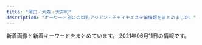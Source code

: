 ```yaml
---
title: "蒲田・大森・大井町"
description: "キーワード別にの巨乳アジアン・チャイナエステ嬢情報をまとめました。"
---
```


新着画像と新着キーワードをまとめています。
2021年06月11日の情報です。

<DmmAffiliateIns />
<KeywordTable
  shops={
    [
    {
        "img_links": [
            "http://www.bijin-club.relaxjp.info/images/icon_staff.png",
            "http://www.bijin-club.relaxjp.info/images/icon_concept.png",
            "http://www.bijin-club.relaxjp.info/files/003.jpg",
            "http://www.bijin-club.relaxjp.info/common/images/photo02.jpg",
            "http://www.bijin-club.relaxjp.info/images/btn2.png",
            "http://www.bijin-club.relaxjp.info/images/end-info.png",
            "http://www.bijin-club.relaxjp.info/images/mainImg_sub.jpg",
            "http://www.bijin-club.relaxjp.info/files/002.jpg",
            "http://www.bijin-club.relaxjp.info/files/001.jpg",
            "http://www.bijin-club.relaxjp.info/images/icon_info.png",
            "http://www.bijin-club.relaxjp.info/common/images/photo03.jpg",
            "http://www.bijin-club.relaxjp.info/common/images/photo01.jpg",
            "http://www.bijin-club.relaxjp.info/files/005.jpg",
            "http://www.bijin-club.relaxjp.info/images/icon_top.png",
            "http://www.bijin-club.relaxjp.info/images/icon_tel.png"
        ],
        "url": "http://www.bijin-club.relaxjp.info/",
        "keywords": {
            "86": 1,
            "87": 3,
            "D": 4
        },
        "station": "JR\u5927\u68ee\u99c5\u6771\u53e3",
        "name": "\u7f8e\u4eba\u30af\u30e9\u30d6"
    },
    {
        "keywords": {},
        "station": "JR\u5927\u4e95\u753a\u99c5",
        "img_links": [
            "http://www.hounoka.com/massage-de_88_31.jpg",
            "http://www.hounoka.com/corona-taisaku2.jpg",
            "http://www.hounoka.com/smart/eri.jpg",
            "http://www.hounoka.com/smart/top-tab-returan.jpg",
            "http://www.hounoka.com/smart/corona-taisaku2.jpg"
        ],
        "name": "\u307b\u306e\u304b",
        "url": "http://www.hounoka.com/"
    },
    {
        "img_links": [
            "http://k-rlx.info/images/index_29.jpg",
            "http://k-rlx.info/images/index_13.jpg",
            "http://k-rlx.info/images/index_25.jpg",
            "http://k-rlx.info/girls/05.jpg",
            "http://k-rlx.info/images/index_28.jpg",
            "http://k-rlx.info/girls/02.jpg",
            "http://k-rlx.info/images/index_12.jpg",
            "http://k-rlx.info/girls/04.jpg",
            "http://k-rlx.info/images/index_21.jpg",
            "http://k-rlx.info/images/index_02.jpg",
            "http://k-rlx.info/images/03.jpg",
            "http://k-rlx.info/images/index_17.jpg",
            "http://k-rlx.info/images/index_20.jpg",
            "http://k-rlx.info/images/sub_28.jpg",
            "http://k-rlx.info/images/01.jpg",
            "http://k-rlx.info/images/index_01.jpg",
            "http://k-rlx.info/images/index_09.jpg",
            "http://k-rlx.info/images/index_19.jpg",
            "http://k-rlx.info/girls/08.jpg",
            "http://k-rlx.info/images/rec_15.jpg",
            "http://k-rlx.info/girls/01.jpg",
            "http://k-rlx.info/images/02.jpg",
            "http://k-rlx.info/images/index_10.jpg",
            "http://k-rlx.info/images/index_04.jpg",
            "http://k-rlx.info/images/index_06.jpg",
            "http://k-rlx.info/images/info_15.jpg",
            "http://k-rlx.info/images/index_18.jpg",
            "http://k-rlx.info/images/index_03.jpg",
            "http://k-rlx.info/images/staff_15.jpg",
            "http://k-rlx.info/images/index_22.jpg",
            "http://k-rlx.info/images/index_30.jpg",
            "http://k-rlx.info/images/index_27.jpg",
            "http://k-rlx.info/images/index_07.jpg",
            "http://k-rlx.info/girls/00.jpg",
            "http://k-rlx.info/images/rec.jpg",
            "http://k-rlx.info/images/index_24.jpg",
            "http://k-rlx.info/images/index_05.jpg",
            "http://k-rlx.info/images/index_08.jpg",
            "http://k-rlx.info/images/index_26.jpg",
            "http://k-rlx.info/girls/07.jpg",
            "http://k-rlx.info/images/index_16.jpg",
            "http://k-rlx.info/girls/03.jpg",
            "http://k-rlx.info/images/info.jpg"
        ],
        "url": "http://k-rlx.info/",
        "station": "JR\u5927\u68ee\u99c5\u6771\u53e3",
        "keywords": {
            "88": 3,
            "86": 1,
            "92": 1,
            "D": 2,
            "90": 1,
            "C": 4
        },
        "name": "\u307e\u3054\u3053\u308d"
    },
    {
        "name": "\u30aa\u30a2\u30b7\u30b9",
        "url": "http://www.oasis.maesjp.com/",
        "img_links": [
            "http://www.oasis.maesjp.com/images/rsubt6.png",
            "http://www.oasis.maesjp.com/images/r02.jpg",
            "http://www.oasis.maesjp.com/files/004-02.jpg",
            "http://www.oasis.maesjp.com/files/001-02.jpg",
            "http://www.oasis.maesjp.com/files/003-02.jpg",
            "http://www.oasis.maesjp.com/images/slider-img001.jpg",
            "http://www.oasis.maesjp.com/images/rsubt3.png",
            "http://www.oasis.maesjp.com/images/rsubt4.png",
            "http://www.oasis.maesjp.com/images/rsubt2.png",
            "http://www.oasis.maesjp.com/files/002.jpg",
            "http://www.oasis.maesjp.com/files/001.jpg",
            "http://www.oasis.maesjp.com/images/b-online.png",
            "http://www.oasis.maesjp.com/images/r01.jpg",
            "http://www.oasis.maesjp.com/images/rsubt7.png",
            "http://www.oasis.maesjp.com/images/m1.jpg",
            "http://www.oasis.maesjp.com/files/004.jpg",
            "http://www.oasis.maesjp.com/images/m2.jpg",
            "http://www.oasis.maesjp.com/photo_news/upimg/186206057f263d87e0_1.jpg",
            "http://www.oasis.maesjp.com/files/006.jpg",
            "http://www.oasis.maesjp.com/files/003.jpg",
            "http://www.oasis.maesjp.com/images/r04.jpg",
            "http://www.oasis.maesjp.com/images/m6.jpg",
            "http://www.oasis.maesjp.com/files/006-02.jpg",
            "http://www.oasis.maesjp.com/images/slider-img002.jpg",
            "http://www.oasis.maesjp.com/images/b-tel.png",
            "http://www.oasis.maesjp.com/images/m3.jpg",
            "http://www.oasis.maesjp.com/images/tel2.png",
            "http://www.oasis.maesjp.com/images/r03.jpg",
            "http://www.oasis.maesjp.com/images/rsubt1.png",
            "http://www.oasis.maesjp.com/images/rsubt5.png",
            "http://www.oasis.maesjp.com/images/m4.jpg",
            "http://www.oasis.maesjp.com/files/002-02.jpg"
        ],
        "keywords": {
            "85": 18,
            "D": 6,
            "C": 24,
            "86": 6
        },
        "station": "JR\u5927\u4e95\u753a\u99c5\u4e2d\u592e\u53e3"
    },
    {
        "keywords": {
            "87": 4
        },
        "name": "Magic Lovely",
        "station": "JR\u5927\u68ee\u99c5\u6771\u53e3",
        "url": "http://www1.spa-omori.com/",
        "img_links": [
            "http://www1.spa-omori.com/static/upload/image/20210224/1614131672107791.jpg",
            "http://www1.spa-omori.com/static/upload/image/20210223/1614039397117058.jpg",
            "http://www1.spa-omori.com/static/upload/image/20210223/1614039396132620.jpg",
            "http://www1.spa-omori.com/static/upload/image/20210223/1614046189930695.jpg",
            "http://www1.spa-omori.com/static/upload/image/20210224/1614126651197768.jpg",
            "http://www1.spa-omori.com/static/upload/image/20210420/1618901294608640.jpg",
            "http://www1.spa-omori.com/static/upload/image/20210223/1614039396756745.jpg",
            "http://www1.spa-omori.com/static/upload/image/20210224/1614163208116499.jpg",
            "http://www1.spa-omori.com/static/upload/image/20210420/1618849598612571.jpg",
            "http://www1.spa-omori.com/static/upload/image/20210420/1618923132466003.png",
            "http://www1.spa-omori.com/static/upload/image/20210223/1614038060664396.jpg",
            "http://www1.spa-omori.com/static/upload/image/20210224/1614162944392810.jpg",
            "http://www1.spa-omori.com/static/upload/image/20210224/1614126725700730.jpg",
            "http://www1.spa-omori.com/static/picture/picture.jpg",
            "http://www1.spa-omori.com/static/upload/image/20210223/1614039618664763.jpg",
            "http://www1.spa-omori.com/static/upload/image/20210422/1619083226207707.jpg",
            "http://www1.spa-omori.com/static/upload/image/20210223/1614039619556019.jpg",
            "http://www1.spa-omori.com/static/upload/image/20210224/1614132565625014.jpg",
            "http://www1.spa-omori.com/static/upload/image/20210422/1619083088173870.jpg",
            "http://www1.spa-omori.com/static/upload/image/20210224/1614164483392795.jpg",
            "http://www1.spa-omori.com/static/upload/image/20210223/1614060275116389.jpg",
            "http://www1.spa-omori.com/static/upload/image/20210224/1614163084212688.jpg",
            "http://www1.spa-omori.com/94zc.com/img/totop_01.png"
        ]
    },
    {
        "img_links": [
            "http://koinohana.work/_src/36226885/sign.png",
            "http://koinohana.work/_src/36226875/_dsf9378.jpg",
            "http://koinohana.work/_src/36226877/_dsf9383.jpg",
            "http://koinohana.work/_src/36226906/unnamed_20190718154717292.jpg",
            "http://koinohana.work/_src/37023059/img20191113142809054841.png",
            "http://koinohana.work/_src/36226907/unnamed_20190718154717292.jpg",
            "http://koinohana.work/_src/36226879/_dsf9385.jpg",
            "http://koinohana.work/_src/36226814/2.png",
            "http://koinohana.work/_src/36226828/img20170725121742291421.png",
            "http://koinohana.work/_src/36246043/1-1zh4152j12m.jpg",
            "http://koinohana.work/_src/36246119/sign.png",
            "http://koinohana.work/_src/38032167/9768defd8834a0030b5a45ab7a03e1f.jpg",
            "http://koinohana.work/_src/36226808/img_2990.jpg",
            "http://koinohana.work/_src/36226869/img20170726235401893025.png",
            "http://koinohana.work/_src/36226809/_x1m6343.jpg",
            "http://koinohana.work/_src/36226825/_dsf3390.jpg",
            "http://koinohana.work/_src/36246044/1-1zh4152j12m.jpg",
            "http://koinohana.work/_src/36226859/sign.png",
            "http://koinohana.work/_src/36226820/1.png",
            "http://koinohana.work/_src/36246048/1-1zh91451294d.jpg",
            "http://koinohana.work/_src/38032166/9768defd8834a0030b5a45ab7a03e1f.jpg",
            "http://koinohana.work/_src/36246047/1-1zh91451294d.jpg",
            "http://koinohana.work/_src/36226816/3.png",
            "http://koinohana.work/_src/36226873/_dsf9382.jpg",
            "http://koinohana.work/_src/36226841/sign-1.jpg",
            "http://koinohana.work/_src/36226893/img_3017.jpg",
            "http://koinohana.work/_src/36226810/cam_20191016232507186.jpg",
            "http://koinohana.work/_src/36226864/img20170726111759249054.png",
            "http://koinohana.work/_src/36226826/_dsf3394.jpg",
            "http://koinohana.work/_src/36226812/top1.1.png",
            "http://koinohana.work/_src/36226912/cam_20191016232507186.jpg",
            "http://koinohana.work/_src/36226831/news.png",
            "http://koinohana.work/_src/36226894/img_2891.jpg",
            "http://koinohana.work/_src/36226827/_dsf3386.jpg",
            "http://koinohana.work/_src/36226881/img20170726235401893025.png",
            "http://koinohana.work/_src/36226857/img20170725223357156708.png",
            "http://koinohana.work/_src/36226818/4.png",
            "http://koinohana.work/_src/36226822/5.png",
            "http://koinohana.work/_src/36226848/sign-1.jpg"
        ],
        "name": "\u30af\u30ed\u30fc\u30d0\u30fc",
        "keywords": {},
        "url": "http://koinohana.work/",
        "station": "JR\u84b2\u7530\u99c5\u6771\u53e3"
    },
    {
        "img_links": [
            "http://heal-msg.com/images/s_staff.png",
            "http://heal-msg.com/images/kanban.jpg",
            "http://heal-msg.com/staff/yuri/01.jpg",
            "http://heal-msg.com/staff/rin/01.jpg",
            "http://heal-msg.com/staff/rio/02.jpg",
            "http://heal-msg.com/images/s_link.png",
            "http://heal-msg.com/images/staff_bj3.jpg",
            "http://heal-msg.com/images/staff0.jpg",
            "http://heal-msg.com/staff/rio/01.jpg",
            "http://heal-msg.com/images/news_bj3.jpg",
            "http://heal-msg.com/images/s_news.png",
            "http://heal-msg.com/images/top.jpg",
            "http://heal-msg.com/staff/yuyu/01.jpg",
            "http://heal-msg.com/staff/ruru/01.jpg",
            "http://heal-msg.com/staff/yuki/01.jpg"
        ],
        "name": "Sweet Time",
        "url": "http://heal-msg.com/",
        "station": "JR\u5927\u68ee\u99c5\u6771\u53e3",
        "keywords": {}
    },
    {
        "station": "JR\u84b2\u7530\u99c5\u897f\u53e3",
        "url": "http://www.majo.esjp.info/",
        "name": "\u604b",
        "keywords": {
            "D": 4,
            "85": 2,
            "C": 9,
            "87": 2
        },
        "img_links": [
            "http://www.majo.esjp.info/img/tel.png",
            "http://www.majo.esjp.info/files/005-02.jpg",
            "http://www.majo.esjp.info/files/003.jpg",
            "http://www.majo.esjp.info/img/ttl_news.png",
            "http://www.majo.esjp.info/images/slider/2.jpg",
            "http://www.majo.esjp.info/img/goback.jpg",
            "http://www.majo.esjp.info/images/slider/3.jpg",
            "http://www.majo.esjp.info/img/ttl_info.png",
            "http://www.majo.esjp.info/images/slider/1.jpg",
            "http://www.majo.esjp.info/img/pickup.jpg",
            "http://www.majo.esjp.info/files/005.jpg",
            "http://www.majo.esjp.info/img/btn_side_mobile.jpg",
            "http://www.majo.esjp.info/files/003-02.jpg"
        ]
    },
    {
        "img_links": [
            "http://es-kamata.xyz/images/g5.jpg",
            "http://es-kamata.xyz/images/ac5.jpg",
            "http://es-kamata.xyz/images/g4.jpg",
            "http://es-kamata.xyz/images/002.jpg",
            "http://es-kamata.xyz/images/new_d.jpg",
            "http://es-kamata.xyz/images/g3.jpg",
            "http://es-kamata.xyz/images/rq01.jpg",
            "http://es-kamata.xyz/images/004.jpg",
            "http://es-kamata.xyz/images/ac1.jpg",
            "http://es-kamata.xyz/images/g2.jpg",
            "http://es-kamata.xyz/images/ml.jpg",
            "http://es-kamata.xyz/images/qiu-1.jpg",
            "http://es-kamata.xyz/images/ac3.jpg",
            "http://es-kamata.xyz/images/g0.jpg",
            "http://es-kamata.xyz/images/001.jpg",
            "http://es-kamata.xyz/images/new_tit.jpg",
            "http://es-kamata.xyz/images/g1.jpg",
            "http://es-kamata.xyz/images/tw.jpg",
            "http://es-kamata.xyz/images/ac4.jpg",
            "http://es-kamata.xyz/images/s1.jpg",
            "http://es-kamata.xyz/images/bottom.jpg",
            "http://es-kamata.xyz/images/ac2.jpg",
            "http://es-kamata.xyz/images/tel.jpg",
            "http://es-kamata.xyz/images/top_03.jpg",
            "http://es-kamata.xyz/images/003.jpg",
            "http://es-kamata.xyz/images/g8.jpg",
            "http://es-kamata.xyz/images/nei_bt.jpg",
            "http://es-kamata.xyz/images/rq03.jpg"
        ],
        "name": "\u82b1\u6c34\u6728",
        "station": "JR\u84b2\u7530\u99c5\u897f\u53e3",
        "url": "http://es-kamata.xyz/",
        "keywords": {}
    },
    {
        "name": "\u611b",
        "img_links": [],
        "keywords": {},
        "station": "JR\u5927\u4e95\u753a\u99c5\u4e2d\u592e\u897f\u53e3",
        "url": "https://nekonoheya.ests.jp/"
    },
    {
        "name": "\u30d2\u30fc\u30ea\u30f3\u30b0\u611b",
        "img_links": [
            "http://eskk.healing-ai.net/uploads/2020/10/g1.jpg",
            "http://eskk.healing-ai.net/uploads/g8-1.jpg",
            "http://eskk.healing-ai.net/uploads/2020/12/g1.jpg",
            "http://eskk.healing-ai.net/uploads/2019/05/ai1-1.jpg",
            "http://eskk.healing-ai.net/uploads/2021/03/3.jpg",
            "http://eskk.healing-ai.net/uploads/2020/01/g2.jpg",
            "http://eskk.healing-ai.net/uploads/2019/05/ai3.jpg",
            "http://www.healing-ai.net/images/img_mainvisual_02.png",
            "http://eskk.healing-ai.net/uploads/2019/05/nana2.jpg",
            "http://www.healing-ai.net/images/bnr_reserve_01.jpg",
            "http://eskk.healing-ai.net/uploads/2019/12/3.jpg",
            "http://eskk.healing-ai.net/uploads/2019/05/ai2-1.jpg",
            "http://eskk.healing-ai.net/uploads/2019/11/koko.jpg",
            "http://eskk.healing-ai.net/uploads/2019/05/g3.jpg",
            "http://eskk.healing-ai.net/uploads/2019/05/g4.jpg",
            "http://eskk.healing-ai.net/uploads/2020/01/g1.jpg",
            "http://eskk.healing-ai.net/uploads/2021/03/1.jpg",
            "http://eskk.healing-ai.net/uploads/2019/05/nana3.jpg",
            "http://eskk.healing-ai.net/uploads/2021/03/4.jpg",
            "http://eskk.healing-ai.net/uploads/2019/07/1.jpg",
            "http://eskk.healing-ai.net/uploads/2020/01/g3.jpg",
            "http://eskk.healing-ai.net/uploads/2021/03/2.jpg",
            "http://www.healing-ai.net/images/img_mainvisual_01.png",
            "http://eskk.healing-ai.net/uploads/2019/12/2-1.jpg",
            "http://www.healing-ai.net/images/img_mainvisual_03.png",
            "http://eskk.healing-ai.net/uploads/2019/12/1-1.jpg",
            "http://eskk.healing-ai.net/uploads/2019/07/3.jpg",
            "http://eskk.healing-ai.net/uploads/2019/06/g0.jpg",
            "http://eskk.healing-ai.net/uploads/2020/12/g2.jpg",
            "http://www.healing-ai.net/images/icon_new.png",
            "http://eskk.healing-ai.net/uploads/2019/05/mika.jpg",
            "http://eskk.healing-ai.net/uploads/2019/07/2.jpg",
            "http://www.healing-ai.net/images/top2.png",
            "https://www.a-side.com/ad/koko/include/banner/koko_200x40.png"
        ],
        "url": "http://www.healing-ai.net/",
        "station": "JR\u84b2\u7530\u99c5\u6771\u53e3",
        "keywords": {
            "83": 6,
            "90": 2,
            "82": 6,
            "\u30bb\u30af\u30b7\u30fc": 2,
            "98": 2,
            "F": 4,
            "H": 3,
            "C": 11,
            "96": 3,
            "\u80f8": 1,
            "D": 4,
            "80": 3,
            "88": 2,
            "85": 7,
            "84": 2
        }
    },
    {
        "url": "http://rilakusi.xyz/",
        "station": "JR\u5927\u68ee\u99c5\u897f\u53e3",
        "name": "\u30a2\u30ea\u30b9",
        "img_links": [
            "http://rilakusi.xyz/static/picture/mobile.jpg",
            "http://rilakusi.xyz/uploads/210608/1-21060Q32915324.jpg",
            "http://rilakusi.xyz/static/picture/room2.jpg",
            "http://rilakusi.xyz/static/picture/room4.jpg",
            "http://rilakusi.xyz/static/picture/top.png",
            "http://rilakusi.xyz/static/picture/news.png",
            "http://rilakusi.xyz/uploads/210608/1-21060Q3295L13.jpg",
            "http://rilakusi.xyz/uploads/210608/1-21060Q32Q2F5.jpg",
            "http://rilakusi.xyz/uploads/210608/1-21060Q33214962.jpg",
            "http://rilakusi.xyz/uploads/210608/1-21060Q32T1138.jpg",
            "http://rilakusi.xyz/static/picture/s3.jpg",
            "http://rilakusi.xyz/uploads/210608/1-21060Q33115S9.jpg",
            "http://rilakusi.xyz/static/picture/room3.jpg",
            "http://rilakusi.xyz/uploads/210608/1-21060Q32GX25.jpg",
            "http://rilakusi.xyz/static/picture/s1.jpg",
            "http://rilakusi.xyz/uploads/210608/1-21060Q33325V4.jpg",
            "http://rilakusi.xyz/static/picture/room1.jpg",
            "http://rilakusi.xyz/static/picture/s_staff.png"
        ],
        "keywords": {}
    },
    {
        "name": "Only One",
        "keywords": {
            "87": 1,
            "C": 1,
            "86": 6,
            "85": 3,
            "D": 9
        },
        "url": "http://onlyone.jpn.vin/",
        "station": "JR\u5927\u4e95\u753a\u99c5",
        "img_links": [
            "http://onlyone.jpn.vin/photos/sites/58/2020/10/202010300420109.jpg",
            "http://onlyone.jpn.vin/images/s_staff.png",
            "http://onlyone.jpn.vin/images/top.png",
            "http://onlyone.jpn.vin/images/nei_bj1.png",
            "http://onlyone.jpn.vin/images/s_link.png",
            "http://onlyone.jpn.vin/photos/sites/58/2020/12/2020121505432512.jpg",
            "http://onlyone.jpn.vin/photos/sites/58/2020/06/2020062506024979.jpg",
            "http://onlyone.jpn.vin/photos/sites/58/2020/06/2020062506024983.jpg",
            "http://onlyone.jpn.vin/photos/sites/58/2020/10/2020100207070197.jpg",
            "http://onlyone.jpn.vin/photos/sites/58/2020/10/2020103004200463.jpg",
            "http://onlyone.jpn.vin/photos/sites/58/2020/06/202006250602504.jpg",
            "http://onlyone.jpn.vin/images/news.png",
            "http://onlyone.jpn.vin/photos/sites/58/2020/09/2020092305431071.jpg",
            "http://onlyone.jpn.vin/photos/sites/58/2021/04/2021043002325878.jpg",
            "http://onlyone.jpn.vin/images/room3.jpg",
            "http://onlyone.jpn.vin/images/end.png",
            "http://onlyone.jpn.vin/images/room5.jpg",
            "http://onlyone.jpn.vin/photos/sites/58/2020/06/202006250602509.jpg",
            "http://onlyone.jpn.vin/images/room1.jpg",
            "http://onlyone.jpn.vin/photos/sites/58/2021/06/2021060504370680.jpg",
            "http://onlyone.jpn.vin/images/room2.jpg",
            "http://onlyone.jpn.vin/images/mobile.jpg"
        ]
    },
    {
        "name": "Lucky\uff5e\u30e9\u30c3\u30ad\u30fc",
        "img_links": [],
        "station": "JR\u5927\u4e95\u753a\u99c5\u897f\u53e3",
        "keywords": {},
        "url": "https://lucky.jpn.vin/"
    },
    {
        "station": "JR\u84b2\u7530\u99c5\u6771\u53e3",
        "img_links": [
            "http://www.sea-love-hsl.info/uploads/sealove/top1.jpg",
            "http://www.sea-love-hsl.info/uploads/sealove/images/movie.jpg",
            "http://www.sea-love-hsl.info/uploads/sealove/IMG_1490-768x1024.jpg",
            "http://www.sea-love-hsl.info/uploads/sealove/images/girl-z2.jpg",
            "http://www.sea-love-hsl.info/uploads/sealove/images/end1.jpg",
            "http://www.sea-love-hsl.info/uploads/sealove/5AE848B7-49E7-4403-A738-2D85BF2E4059-768x1024.jpeg",
            "http://www.sea-love-hsl.info/uploads/sealove/QQ\u56fe\u72472015102419044325-e1449569209313.jpg",
            "http://www.sea-love-hsl.info/uploads/sealove/720870627235-e1385965056315.jpg",
            "http://www.sea-love-hsl.info/uploads/sealove/IMG_1060-768x1024.jpg",
            "http://www.sea-love-hsl.info/uploads/sealove/images/news1.jpg",
            "http://www.sea-love-hsl.info/uploads/sealove/A8D1795E-CA06-4472-A635-D7A02AEF80C8-768x1024.jpeg",
            "http://www.sea-love-hsl.info/uploads/sealove/4C0568AE-93B2-47E4-808D-BA5ED67DA4B9-300x400.jpeg",
            "http://www.sea-love-hsl.info/uploads/sealove/4C0568AE-93B2-47E4-808D-BA5ED67DA4B9-768x1024.jpeg",
            "http://www.sea-love-hsl.info/uploads/sealove/images/n3.jpg",
            "http://www.sea-love-hsl.info/uploads/sealove/images/n1.jpg",
            "http://www.sea-love-hsl.info/uploads/sealove/A8D1795E-CA06-4472-A635-D7A02AEF80C8-300x400.jpeg",
            "http://www.sea-love-hsl.info/uploads/sealove/D792F195-6C3F-4A81-9C18-BEB1DEC0489F.jpeg",
            "http://www.sea-love-hsl.info/uploads/sealove/link_1.jpg",
            "http://www.sea-love-hsl.info/uploads/sealove/images/mobile.jpg",
            "http://www.sea-love-hsl.info/uploads/sealove/staff_1.jpg",
            "http://www.sea-love-hsl.info/uploads/sealove/IMG_1490-300x400.jpg",
            "http://www.sea-love-hsl.info/uploads/sealove/545B5715-528D-4E72-9F31-7AFF1422771C-768x1024.jpeg",
            "http://www.sea-love-hsl.info/uploads/sealove/images/girl-z1.jpg",
            "http://www.sea-love-hsl.info/uploads/sealove/5AE848B7-49E7-4403-A738-2D85BF2E4059-300x400.jpeg",
            "http://www.sea-love-hsl.info/uploads/sealove/721016606079-768x1024.jpg"
        ],
        "keywords": {
            "C": 21,
            "E": 1,
            "90": 3,
            "D": 5,
            "86": 4,
            "84": 4,
            "F": 2,
            "85": 1,
            "83": 1
        },
        "name": "\u6d77\u305d\u306e\u611b",
        "url": "http://www.sea-love-hsl.info/"
    },
    {
        "img_links": [
            "http://mensbali.net/sp/image/head.jpg",
            "http://mensbali.net/images/st/riri3.jpg",
            "http://mensbali.net/images/st/maya.jpg",
            "http://mensbali.net/images/top_newface3.jpg",
            "http://mensbali.net/images/st/mai2.jpg",
            "http://mensbali.net/images/st/ayu.jpg",
            "http://mensbali.net/sp/image/head_slide2.jpg",
            "http://mensbali.net/images/st/erika_2.jpg",
            "http://mensbali.net/images/top_desc.jpg",
            "http://mensbali.net/images/st/saya_1.jpg",
            "http://mensbali.net/images/st/coco_2.jpg",
            "http://mensbali.net/images/st/sena.jpg",
            "http://mensbali.net/sp/image/head_slide3.jpg",
            "http://mensbali.net/images/side_mobile2.jpg",
            "https://menlog.net/link/menlog20040.jpg",
            "http://mensbali.net/images/heading_new_staff.jpg",
            "http://mensbali.net/images/heading_news.jpg",
            "http://mensbali.net/images/link/mens-esthe1.png",
            "http://mensbali.net/images/heading_pickup.jpg",
            "http://mensbali.net/images/st/mana.jpg",
            "http://mensbali.net/sp/image/head_slide.jpg",
            "http://mensbali.net/images/st/coco_3.jpg",
            "http://mensbali.net/images/st/saya_2.jpg",
            "http://mensbali.net/images/st/erika_1.jpg",
            "http://mensbali.net/images/heading_bottom_staff.jpg",
            "http://mensbali.net/images/st/kana.jpg",
            "http://mensbali.net/images/st/moe1.jpg",
            "http://mensbali.net/images/side_interior.jpg",
            "http://mensbali.net/images/st/riri1.jpg",
            "http://mensbali.net/images/st/erika_3.jpg",
            "http://mensbali.net/images/footer_bg.jpg",
            "http://mensbali.net/images/st/moe2.jpg",
            "http://mensbali.net/images/st/saya_3.jpg",
            "http://mensbali.net/images/st/riri2.jpg",
            "http://mensbali.net/images/top_newface.jpg",
            "http://mensbali.net/images/st/yuki.jpg",
            "http://mensbali.net/images/st/yura.jpg",
            "http://mensbali.net/images/st/moe3.jpg",
            "http://mensbali.net/images/st/st3.jpg",
            "http://mensbali.net/images/st/coco_1.jpg"
        ],
        "name": "Men\u2019sBali\uff5e\u30e1\u30f3\u30ba\u30d0\u30ea\uff5e",
        "station": "JR\u5927\u4e95\u753a\u99c5\u4e2d\u592e\u897f\u53e3",
        "url": "http://mensbali.net/",
        "keywords": {
            "\u30bb\u30af\u30b7\u30fc": 3
        }
    },
    {
        "keywords": {},
        "img_links": [
            "http://kira-kira.work/staff/ai.jpg",
            "http://kira-kira.work/img/aki1.jpg",
            "http://kira-kira.work/images/sys3.png",
            "http://kira-kira.work/images/mobile.jpg",
            "http://kira-kira.work/staff/rina.jpg",
            "http://kira-kira.work/staff/aki.jpg",
            "http://kira-kira.work/images/rec2.jpg",
            "http://kira-kira.work/staff/yuri.jpg",
            "http://kira-kira.work/images/int1.jpg",
            "http://kira-kira.work/img/rumi3.jpg",
            "http://kira-kira.work/images/rec1.jpg",
            "http://kira-kira.work/img/rumi1.jpg",
            "http://kira-kira.work/images/10.jpg",
            "http://kira-kira.work/staff/rumi.jpg",
            "http://kira-kira.work/img/ai1.jpg",
            "http://kira-kira.work/img/risa1.jpg",
            "http://kira-kira.work/img/yuri1.jpg",
            "http://kira-kira.work/images/2.jpg",
            "http://kira-kira.work/images/7.jpg",
            "http://kira-kira.work/images/9.jpg",
            "http://kira-kira.work/images/6.jpg",
            "http://kira-kira.work/images/3.jpg",
            "http://kira-kira.work/staff/risa.jpg",
            "http://kira-kira.work/images/headline.jpg",
            "http://kira-kira.work/img/yuyu1.jpg",
            "http://kira-kira.work/images/4.jpg",
            "http://kira-kira.work/staff/yuyu.jpg",
            "http://kira-kira.work/images/8.jpg",
            "http://kira-kira.work/staff/yumi.jpg",
            "http://kira-kira.work/images/news.jpg",
            "http://kira-kira.work/images/staff_t.jpg",
            "http://kira-kira.work/images/5.jpg",
            "http://kira-kira.work/img/rina1.jpg",
            "http://kira-kira.work/images/interior_t.jpg",
            "http://kira-kira.work/img/neko1.jpg",
            "http://kira-kira.work/images/sys1.jpg",
            "http://kira-kira.work/img/nana1.jpg",
            "http://kira-kira.work/images/11.jpg",
            "http://kira-kira.work/images/head.jpg",
            "http://kira-kira.work/img/rumi2.jpg",
            "http://kira-kira.work/images/tg.jpg",
            "http://kira-kira.work/images/sys2.jpg",
            "http://kira-kira.work/img/yumi1.jpg",
            "http://kira-kira.work/images/int2.png"
        ],
        "station": "JR\u84b2\u7530\u99c5\u6771\u53e3",
        "url": "http://kira-kira.work/",
        "name": "\u30ad\u30e9\u30ad\u30e9"
    },
    {
        "keywords": {
            "E": 3,
            "F": 5,
            "\u80f8": 1
        },
        "station": "\u84b2\u7530\u99c5\u897f\u53e3",
        "url": "http://iyashimori.info/",
        "name": "\u604b\u306e\u82b1",
        "img_links": [
            "http://iyashimori.info/img/topimg2.jpg",
            "http://iyashimori.info/img/topimg1.jpg",
            "http://iyashimori.info/up/uploads/20210204121304rin.jpg",
            "http://iyashimori.info/img/50staff.jpg",
            "http://iyashimori.info/img/tel.png",
            "http://iyashimori.info/img/qj.png",
            "http://iyashimori.info/up/uploads/20210529235150ena.jpg",
            "http://iyashimori.info/img/50qj.jpg",
            "http://iyashimori.info/up/uploads/20200725171457y.jpg",
            "http://iyashimori.info/up/uploads/20210429153132masako.jpg",
            "http://iyashimori.info/img/topimg.jpg",
            "http://iyashimori.info/img/price.jpg",
            "http://iyashimori.info/up/uploads/2020062222115088.jpg",
            "http://iyashimori.info/img/caution.png",
            "http://iyashimori.info/up/uploads/202010142346103.jpg",
            "http://iyashimori.info/up/uploads/20210602204231ao.jpg",
            "http://iyashimori.info/up/uploads/20200902223249ha.jpg",
            "http://iyashimori.info/up/uploads/20201219182745say.jpg",
            "http://iyashimori.info/up/uploads/20210522230225ma.jpg",
            "http://iyashimori.info/up/uploads/20210210211620iii.jpg",
            "http://iyashimori.info/up/uploads/20210416201635mmk.jpg",
            "http://iyashimori.info/img/topimg3.jpg",
            "http://iyashimori.info/up/uploads/202105121726032.jpg",
            "http://iyashimori.info/up/uploads/20210602225604ha.jpg",
            "http://iyashimori.info/up/uploads/20200730210025e.jpg",
            "http://iyashimori.info/img/totop.png",
            "http://iyashimori.info/img/50price.jpg",
            "http://iyashimori.info/up/uploads/20210312180627hh.jpg",
            "http://iyashimori.info/img/telephone.png"
        ]
    },
    {
        "name": "\u5065\u5eb7\u306e\u5bb6",
        "img_links": [
            "http://kenkounoie.relax-fk.com/images/cast06.png",
            "http://kenkounoie.relax-fk.com/images/sub-visual.png",
            "http://kenkounoie.relax-fk.com/images/kansen.png",
            "http://kenkounoie.relax-fk.com/images/cast04.png",
            "http://kenkounoie.relax-fk.com/images/main-visual.png",
            "http://kenkounoie.relax-fk.com/images/cast05.png",
            "http://kenkounoie.relax-fk.com/images/cast07.png",
            "http://kenkounoie.relax-fk.com/images/cast08.png"
        ],
        "url": "http://kenkounoie.relax-fk.com/",
        "keywords": {
            "C": 10,
            "86": 4,
            "90": 2,
            "88": 2,
            "85": 2
        },
        "station": "\u9752\u7269\u6a2a\u4e01\u99c5"
    },
    {
        "keywords": {
            "85": 4,
            "86": 1,
            "D": 14,
            "91": 4,
            "88": 5
        },
        "name": "Princess",
        "station": "JR\u84b2\u7530\u99c5\u897f\u53e3",
        "url": "http://www.es-princess.com/",
        "img_links": [
            "http://www.es-princess.com/s/images/tel.png",
            "http://www.es-princess.com/images/upload/thumb/026f0a00a7ebcac9.jpg",
            "http://www.es-princess.com/images/upload/thumb/af672e0eb7d28ee6.jpg",
            "http://www.es-princess.com/images/staff_13.jpg",
            "http://www.es-princess.com/images/index_03.jpg",
            "http://www.es-princess.com/images/index_21.jpg",
            "http://www.es-princess.com/images/upload/thumb/123b8dc1f8010cd7.jpg",
            "http://www.es-princess.com/s/image/nav_sys.png",
            "http://www.es-princess.com/s/images/slider/3.jpg",
            "http://www.es-princess.com/images/upload/thumb/0403172defd2aa75.jpg",
            "http://www.es-princess.com/images/upload/thumb/ba9e1b4477f15b72.jpg",
            "http://www.es-princess.com/images/index_18.jpg",
            "http://www.es-princess.com/images/upload/thumb/966442429a421ade.jpg",
            "http://www.es-princess.com/images/upload/thumb/8daadfa86c3af0ee.jpg",
            "http://www.es-princess.com/images/upload/thumb/570cec0ed7dbb299.jpg",
            "http://www.es-princess.com/images/upload/thumb/667df216753c34cf.jpg",
            "http://www.es-princess.com/images/upload/thumb/b673f5c7b6c0c654.jpg",
            "http://www.es-princess.com/images/index_23.jpg",
            "http://www.es-princess.com/images/upload/thumb/a73cd0efe4586362.jpg",
            "http://www.es-princess.com/images/index_13.jpg",
            "http://www.es-princess.com/images/index_34.jpg",
            "http://www.es-princess.com/images/index_17.jpg",
            "http://www.es-princess.com/images/upload/thumb/b5e216c30766fe2c.jpg",
            "http://www.es-princess.com/images/upload/thumb/199865d366667d99.jpg",
            "http://www.es-princess.com/images/upload/thumb/d7645c329c045bbf.jpg",
            "http://www.es-princess.com/s/images/top_2.jpg",
            "http://www.es-princess.com/images/index_29.jpg",
            "http://www.es-princess.com/s/images/slider/next.png",
            "http://www.es-princess.com/s/image/nav_cast.png",
            "http://www.es-princess.com/s/image/nav_topics.png",
            "http://www.es-princess.com/s/images/slider/1.jpg",
            "http://www.es-princess.com/s/images/pc.png",
            "http://www.es-princess.com/s/images/t5.jpg",
            "http://www.es-princess.com/s/image/nav_hotel.png",
            "http://www.es-princess.com/images/upload/thumb/380cd518ae78d99c.jpg",
            "http://www.es-princess.com/images/upload/thumb/d0adbd6a55204cc6.jpg",
            "http://www.es-princess.com/s/uploads/02a.jpg",
            "http://www.es-princess.com/s/uploads/02.jpg",
            "http://www.es-princess.com/images/info.jpg",
            "http://www.es-princess.com/images/upload/thumb/5a01d26b03ae3963.jpg",
            "http://www.es-princess.com/images/info_13.jpg",
            "http://www.es-princess.com/images/upload/thumb/977b6b56e17935b8.jpg",
            "http://www.es-princess.com/images/upload/thumb/c191f88ab8347247.jpg",
            "http://www.es-princess.com/images/upload/thumb/34d0c1f12f3d1581.jpg",
            "http://www.es-princess.com/s/images/t4.jpg",
            "http://www.es-princess.com/images/upload/thumb/a77e3ba56953c62a.jpg",
            "http://www.es-princess.com/s/images/t8.jpg",
            "http://www.es-princess.com/images/upload/thumb/c9fd1fe34ca64bc2.png",
            "http://www.es-princess.com/images/upload/thumb/314d78dc282a338e.jpg",
            "http://www.es-princess.com/images/03.jpg",
            "http://www.es-princess.com/images/index_15.jpg",
            "http://www.es-princess.com/images/upload/thumb/140d1b4166940516.jpg",
            "http://www.es-princess.com/images/index_24.jpg",
            "http://www.es-princess.com/images/rec.jpg",
            "http://www.es-princess.com/s/images/t1.jpg",
            "http://www.es-princess.com/images/upload/thumb/4caabf554de9febf.jpg",
            "http://www.es-princess.com/images/foot_34.jpg",
            "http://www.es-princess.com/s/images/t7.jpg",
            "http://www.es-princess.com/images/index_04.jpg",
            "http://www.es-princess.com/s/images/slider/prev.png",
            "http://www.es-princess.com/images/index_05.jpg",
            "http://www.es-princess.com/images/index_06.jpg",
            "http://www.es-princess.com/s/images/t2.jpg",
            "http://www.es-princess.com/s/images/t6.jpg",
            "http://www.es-princess.com/images/upload/thumb/18e6044b88e2d742.jpg",
            "http://www.es-princess.com/s/images/t3.jpg",
            "http://www.es-princess.com/s/images/service_03.png",
            "http://www.es-princess.com/images/index_31.jpg",
            "http://www.es-princess.com/images/upload/thumb/440836ac204e3ae6.jpg",
            "http://www.es-princess.com/images/index_01.jpg",
            "http://www.es-princess.com/images/index_25.jpg",
            "http://www.es-princess.com/images/upload/thumb/befa35bfd3fcc1cf.jpg",
            "http://www.es-princess.com/images/index_35.jpg",
            "http://www.es-princess.com/s/image/nav_manga.png",
            "http://www.es-princess.com/images/upload/thumb/7358bb17b522d506.jpg",
            "http://www.es-princess.com/s/images/service_01.png",
            "http://www.es-princess.com/s/uploads/04.jpg",
            "http://www.es-princess.com/images/upload/thumb/e5f6402b9bb3e639.jpeg",
            "http://www.es-princess.com/images/rec_13.jpg",
            "http://www.es-princess.com/images/index_36.jpg",
            "http://www.es-princess.com/s/images/okubokomachi.jpg",
            "http://www.es-princess.com/images/index_02.jpg",
            "http://www.es-princess.com/images/upload/thumb/33b8e868c76e480e.jpg",
            "http://www.es-princess.com/images/upload/thumb/abb982c0ed8c784a.jpg",
            "http://www.es-princess.com/images/upload/thumb/9081c49e0239e8dc.jpg",
            "http://www.es-princess.com/images/upload/thumb/05aaf6a4110be4ac.jpg",
            "http://www.es-princess.com/images/upload/thumb/5e0537ee102a37b1.jpg",
            "http://www.es-princess.com/images/index_28.jpg",
            "http://www.es-princess.com/images/upload/thumb/fac24168ab90cc92.jpg",
            "http://www.es-princess.com/s/images/service_07.png",
            "http://www.es-princess.com/images/upload/thumb/4fbbf39dbb4b5671.jpeg",
            "http://www.es-princess.com/images/01.jpg",
            "http://www.es-princess.com/s/images/slider/2.jpg",
            "http://www.es-princess.com/images/index_27.jpg",
            "http://www.es-princess.com/images/upload/thumb/cc93f6d3b2f1a8dd.jpg",
            "http://www.es-princess.com/images/upload/thumb/28d10c17ec4ef55b.jpg",
            "http://es-princess.com/images/index_06.jpg",
            "http://es-princess.com/images/index_07.jpg",
            "http://www.es-princess.com/images/upload/thumb/1a80890acbd23f61.jpg",
            "http://www.es-princess.com/s/images/iphone.png",
            "http://www.es-princess.com/images/upload/thumb/99ff32906f064430.jpg",
            "http://www.es-princess.com/s/image/nav_top.png",
            "http://www.es-princess.com/s/uploads/01.jpg",
            "http://www.es-princess.com/images/index_19.jpg",
            "http://www.es-princess.com/images/02.jpg",
            "http://www.es-princess.com/images/index_07.jpg",
            "http://www.es-princess.com/girl/01.jpg"
        ]
    },
    {
        "station": "JR\u84b2\u7530\u99c5\u897f\u53e3",
        "keywords": {
            "E": 4,
            "F": 1,
            "86": 5,
            "C": 7,
            "89": 1,
            "\u80f8": 1,
            "D": 1,
            "85": 4
        },
        "url": "http://ciutyia.xyz/",
        "name": "Reset\u30fb\u30ea\u30bb\u30c3\u30c8",
        "img_links": [
            "http://ciutyia.xyz/templets/xiangmu/picture/ac_info_5.png",
            "http://ciutyia.xyz/uploads/201117/1-20111G35643457.jpg",
            "http://ciutyia.xyz/uploads/allimg/180716/1-1PG6102301955.jpg",
            "http://ciutyia.xyz/uploads/210511/1-21051112503W46.jpg",
            "http://ciutyia.xyz/templets/xiangmu/picture/foter_line_14.png",
            "http://ciutyia.xyz/uploads/210511/1-210511124110O8.jpg",
            "http://ciutyia.xyz/uploads/210429/1-21042ZU203328.jpg",
            "http://ciutyia.xyz/uploads/210505/1-210505133603A2.jpg",
            "http://ciutyia.xyz/templets/xiangmu/picture1/index_saloninfo.png",
            "http://ciutyia.xyz/templets/xiangmu/picture/rookie_sh.png",
            "http://ciutyia.xyz/uploads/210120/1-210120150301c2.jpg",
            "http://ciutyia.xyz/uploads/200627/1-20062G30U2518.jpg",
            "http://ciutyia.xyz/uploads/210607/1-21060F95240L7.jpg",
            "http://ciutyia.xyz/templets/xiangmu/picture/re_lines.png",
            "http://ciutyia.xyz/uploads/210423/1-210423091Q63A.jpg",
            "http://ciutyia.xyz/templets/xiangmu/picture/foter_line.png",
            "http://ciutyia.xyz/uploads/201117/1-20111G32J1140.jpg",
            "http://ciutyia.xyz/templets/xiangmu/picture/webentry.png",
            "http://ciutyia.xyz/uploads/200627/1-20062G30935R3.jpg",
            "http://ciutyia.xyz/templets/xiangmu/picture/top.png",
            "http://ciutyia.xyz/uploads/210429/1-21042ZT94H27.jpg",
            "http://ciutyia.xyz/images/R_000.jpg",
            "http://ciutyia.xyz/uploads/180424/1-1P424151P32I.png",
            "http://ciutyia.xyz/uploads/200627/1-20062G30950393.jpg",
            "http://ciutyia.xyz/templets/xiangmu/picture/sh_bou_5.png",
            "http://ciutyia.xyz/uploads/210607/1-21060G0261Q51.jpg",
            "http://ciutyia.xyz/templets/xiangmu/picture/index_contact.png",
            "http://ciutyia.xyz/templets/xiangmu/picture/gotanda_5.jpg",
            "http://ciutyia.xyz/templets/xiangmu/picture/index_therapist.png",
            "http://ciutyia.xyz/uploads/201028/1-20102Q51209202.jpg",
            "http://ciutyia.xyz/uploads/210513/1-210513130135551.jpg",
            "http://ciutyia.xyz/uploads/201117/1-20111GAG6454.jpg",
            "http://ciutyia.xyz/uploads/201117/1-20111G34243Z7.jpg",
            "http://ciutyia.xyz/templets/xiangmu/picture/tel.png",
            "http://ciutyia.xyz/uploads/210513/1-21051313014L41.jpg",
            "http://ciutyia.xyz/templets/xiangmu/picture/main_photo.jpg",
            "http://ciutyia.xyz/templets/xiangmu/picture/sh_line_5.png"
        ]
    },
    {
        "name": "\u30b9\u30de\u30a4\u30eb",
        "keywords": {},
        "station": "JR\u5927\u68ee\u99c5\u6771\u53e3",
        "img_links": [
            "http://sh-sumairu.work/uploads/171031/1-1G0311G531445.jpg",
            "http://sh-sumairu.work/templets/default/pc/picture/face.png",
            "http://sh-sumairu.work/uploads/171031/1-1G0311G556445.jpg",
            "http://sh-sumairu.work/uploads/181128/1-1Q12Q62QK29.jpg",
            "http://sh-sumairu.work/uploads/181114/1-1Q114124Z0411.jpg",
            "http://sh-sumairu.work/uploads/allimg/180612/1-1P612160305350.jpg",
            "http://sh-sumairu.work/uploads/171031/1-1G0311G505933.jpg",
            "http://sh-sumairu.work/uploads/191211/1-191211140J3640.jpg",
            "http://sh-sumairu.work/uploads/180612/1-1P6121601061c.jpg",
            "http://sh-sumairu.work/uploads/191022/1-191022133S3B2.jpg",
            "http://sh-sumairu.work/templets/default/pc/picture/end1.jpg",
            "http://sh-sumairu.work/templets/default/pc/picture/staffs.png",
            "http://sh-sumairu.work/uploads/171031/1-1G0311G4095M.jpg",
            "http://sh-sumairu.work/templets/default/pc/picture/s_pick.png",
            "http://sh-sumairu.work/uploads/210402/1-2104021255412R.jpg",
            "http://sh-sumairu.work/templets/default/pc/picture/s_news.png",
            "http://sh-sumairu.work/uploads/180612/1-1P612160029349.jpg",
            "http://sh-sumairu.work/uploads/210119/1-2101191H10H45.jpg",
            "http://sh-sumairu.work/uploads/181114/1-1Q11412563D55.jpg",
            "http://sh-sumairu.work/uploads/171031/1-1G0311G344914.jpg",
            "http://sh-sumairu.work/uploads/200821/1-200R10ZQ14K.jpg",
            "http://sh-sumairu.work/templets/default/pc/picture/s_staff.png",
            "http://sh-sumairu.work/uploads/180227/1-1P22G40S5448.jpg",
            "http://sh-sumairu.work/uploads/191211/1-191211140S1194.jpg"
        ],
        "url": "http://sh-sumairu.work/"
    },
    {
        "keywords": {
            "84": 2,
            "D": 37,
            "85": 27,
            "89": 2,
            "C": 9,
            "88": 3,
            "86": 13,
            "F": 2,
            "E": 6,
            "87": 7
        },
        "station": "JR\u84b2\u7530\u99c5\u897f\u53e3",
        "img_links": [
            "http://www.arabianoyoru.com/images/upload/2b92798467141387.jpg",
            "http://www.arabianoyoru.com/images/02.jpg",
            "http://www.arabianoyoru.com/images/upload/3469606e262a5ee0.jpg",
            "http://www.arabianoyoru.com/images/upload/68db36b1211cebb9.jpg",
            "http://www.arabianoyoru.com/images/upload/17edc747659021f9.jpg",
            "http://www.arabianoyoru.com/images/fanhui.png",
            "http://www.arabianoyoru.com/images/upload/thumb/a814b7e0bf080e1a.jpg",
            "http://www.arabianoyoru.com/images/index_09.jpg",
            "http://www.arabianoyoru.com/images/index_08.jpg",
            "http://www.arabianoyoru.com/images/upload/e3e089bc950ef93e.jpg",
            "http://www.arabianoyoru.com/s/images/icon_top.png",
            "http://www.arabianoyoru.com/images/upload/thumb/6edb9fff24d5531d.jpg",
            "http://www.arabianoyoru.com/images/upload/ee0c285b7dee8567.jpg",
            "http://www.arabianoyoru.com/s/images/icon_covergirl.png",
            "http://www.arabianoyoru.com/images/sub_17.png",
            "http://www.arabianoyoru.com/images/upload/66a58b73f3d149ef.jpg",
            "http://www.arabianoyoru.com/images/upload/thumb/ee0c285b7dee8567.jpg",
            "http://www.arabianoyoru.com/images/upload/thumb/e3e089bc950ef93e.jpg",
            "http://www.arabianoyoru.com/images/upload/4a9b52f014c57b14.jpg",
            "http://www.arabianoyoru.com/images/upload/thumb/4d0b81e791f8dd2a.jpg",
            "http://www.arabianoyoru.com/images/index_10.jpg",
            "http://www.arabianoyoru.com/images/sys.jpg",
            "http://www.arabianoyoru.com/images/upload/6edb9fff24d5531d.jpg",
            "http://www.arabianoyoru.com/images/r01.jpg",
            "http://www.arabianoyoru.com/images/rec.jpg",
            "http://www.arabianoyoru.com/s/images/r02.jpg",
            "http://www.arabianoyoru.com/images/upload/2101a8b842308c11.jpg",
            "http://www.arabianoyoru.com/s/girl/01.jpg",
            "http://www.arabianoyoru.com/images/upload/thumb/c1c4634be9e43e96.jpg",
            "http://www.arabianoyoru.com/images/acc_01.jpg",
            "http://www.arabianoyoru.com/images/01.jpg",
            "http://www.arabianoyoru.com/images/index_12.jpg",
            "http://www.arabianoyoru.com/images/upload/thumb/372dce9ab9d22744.jpg",
            "http://www.arabianoyoru.com/images/sub_16.png",
            "http://www.arabianoyoru.com/images/upload/539fdf3e384c469c.jpg",
            "http://www.arabianoyoru.com/images/r03.jpg",
            "http://www.arabianoyoru.com/images/index_15.jpg",
            "http://www.arabianoyoru.com/images/upload/thumb/2b92798467141387.jpg",
            "http://www.arabianoyoru.com/images/index_07.jpg",
            "http://www.arabianoyoru.com/images/upload/9ade184b158a1622.jpg",
            "http://www.arabianoyoru.com/images/upload/thumb/2f10cf77f8d7b399.jpg",
            "http://www.arabianoyoru.com/images/upload/thumb/2bab34e5f5f4b474.jpg",
            "http://www.arabianoyoru.com/images/index_17.jpg",
            "http://www.arabianoyoru.com/images/upload/eb30a7e162d494b7.jpg",
            "http://www.arabianoyoru.com/images/upload/2f10cf77f8d7b399.jpg",
            "http://www.arabianoyoru.com/images/acc_12.jpg",
            "http://www.arabianoyoru.com/images/sub_16.jpg",
            "http://www.arabianoyoru.com/images/upload/2bab34e5f5f4b474.jpg",
            "http://www.arabianoyoru.com/images/r02.jpg",
            "http://www.arabianoyoru.com/images/upload/8c714cbe908fdcfa.jpg",
            "http://www.arabianoyoru.com/images/upload/thumb/3469606e262a5ee0.jpg",
            "http://www.arabianoyoru.com/s/images/icon_topics.png",
            "http://www.arabianoyoru.com/images/upload/c1c4634be9e43e96.jpg",
            "http://www.arabianoyoru.com/images/index_11.jpg",
            "http://www.arabianoyoru.com/images/staff_12.jpg",
            "http://www.arabianoyoru.com/images/upload/564cb6c5b230ca3d.jpg",
            "http://www.arabianoyoru.com/images/upload/thumb/f758de4c846e44e7.jpg",
            "http://www.arabianoyoru.com/images/index_05.jpg",
            "http://www.arabianoyoru.com/images/upload/372dce9ab9d22744.jpg",
            "http://www.arabianoyoru.com/images/sub_15.jpg",
            "http://www.arabianoyoru.com/images/upload/1bdcd13f57cbf51b.jpg",
            "http://www.arabianoyoru.com/images/upload/a29f5a4a28b905cc.jpg",
            "http://www.arabianoyoru.com/images/rec_12.jpg",
            "http://www.arabianoyoru.com/images/upload/845ccdcc528743c1.jpg",
            "http://www.arabianoyoru.com/images/upload/thumb/581da65ae95ac110.jpg",
            "http://www.arabianoyoru.com/images/upload/thumb/564cb6c5b230ca3d.jpg",
            "http://www.arabianoyoru.com/s/images/r01.jpg",
            "http://www.arabianoyoru.com/images/index_02.jpg",
            "http://www.arabianoyoru.com/images/upload/581da65ae95ac110.jpg",
            "http://www.arabianoyoru.com/images/upload/thumb/1bdcd13f57cbf51b.jpg",
            "http://www.arabianoyoru.com/images/upload/thumb/4a9b52f014c57b14.jpg",
            "http://www.arabianoyoru.com/images/upload/thumb/a29f5a4a28b905cc.jpg",
            "http://www.arabianoyoru.com/images/upload/thumb/2101a8b842308c11.jpg",
            "http://www.arabianoyoru.com/images/upload/thumb/eb30a7e162d494b7.jpg",
            "http://www.arabianoyoru.com/images/upload/thumb/9ade184b158a1622.jpg",
            "http://www.arabianoyoru.com/images/upload/4d0b81e791f8dd2a.jpg",
            "http://www.arabianoyoru.com/girl/012.jpg",
            "http://www.arabianoyoru.com/s/images/icon_tel.png",
            "http://www.arabianoyoru.com/images/upload/f758de4c846e44e7.jpg",
            "http://www.arabianoyoru.com/images/upload/thumb/0976cdac54ed3543.jpg",
            "http://www.arabianoyoru.com/images/sub_12.jpg",
            "http://www.arabianoyoru.com/images/upload/0976cdac54ed3543.jpg",
            "http://www.arabianoyoru.com/images/upload/thumb/17edc747659021f9.jpg",
            "http://www.arabianoyoru.com/images/upload/thumb/4532de498ca39c33.jpg",
            "http://www.arabianoyoru.com/images/index_06.jpg",
            "http://www.arabianoyoru.com/images/upload/thumb/74b7f5d5cce6bcca.jpg",
            "http://www.arabianoyoru.com/images/upload/4532de498ca39c33.jpg",
            "http://www.arabianoyoru.com/images/upload/a814b7e0bf080e1a.jpg",
            "http://www.arabianoyoru.com/images/upload/thumb/539fdf3e384c469c.jpg",
            "http://www.arabianoyoru.com/images/upload/thumb/66a58b73f3d149ef.jpg",
            "http://www.arabianoyoru.com/images/upload/thumb/68db36b1211cebb9.jpg",
            "http://www.arabianoyoru.com/images/info_12.jpg",
            "http://www.arabianoyoru.com/s/images/r03.jpg",
            "http://www.arabianoyoru.com/images/upload/74b7f5d5cce6bcca.jpg",
            "http://www.arabianoyoru.com/images/index_04.jpg",
            "http://www.arabianoyoru.com/images/upload/thumb/845ccdcc528743c1.jpg",
            "http://www.arabianoyoru.com/s/images/icon_info.png",
            "http://www.arabianoyoru.com/images/upload/thumb/8c714cbe908fdcfa.jpg",
            "http://www.arabianoyoru.com/s/images/r04.jpg",
            "http://www.arabianoyoru.com/images/info_01.jpg",
            "http://www.arabianoyoru.com/s/images/icon_staff.png",
            "http://www.arabianoyoru.com/images/r04.jpg"
        ],
        "url": "http://www.arabianoyoru.com/",
        "name": "\u30a2\u30e9\u30d3\u30a2\u306e\u591c"
    },
    {
        "station": "JR\u5927\u4e95\u753a\u99c5\u4e2d\u592e\u53e3",
        "keywords": {},
        "name": "\u732b\u5a18",
        "url": "http://www.gekiyasu.esturl.com/",
        "img_links": [
            "http://www.gekiyasu.esturl.com/images/top01.png",
            "http://www.gekiyasu.esturl.com/images/nav-005.png",
            "http://www.gekiyasu.esturl.com/images/nav-003.png",
            "http://www.gekiyasu.esturl.com/images/nav-006.png",
            "http://www.gekiyasu.esturl.com/photo_news/upimg/3758860c1bed8406b8_0.jpg",
            "http://www.gekiyasu.esturl.com/images/tel.png",
            "http://www.gekiyasu.esturl.com/images/nav-002.png",
            "http://www.gekiyasu.esturl.com/images/top003.png",
            "http://www.gekiyasu.esturl.com/files/002.jpg",
            "http://www.gekiyasu.esturl.com/images/nav-001.png",
            "http://www.gekiyasu.esturl.com/photo_news/upimg/3758860c1bed8406b8_1.jpg",
            "http://www.gekiyasu.esturl.com/files/001.jpg",
            "http://www.gekiyasu.esturl.com/images/nav-004.png",
            "http://www.gekiyasu.esturl.com/images/top02-left.png",
            "http://www.gekiyasu.esturl.com/images/osusume01.png"
        ]
    },
    {
        "keywords": {},
        "url": "https://love.ies.fun/",
        "name": "\u604b",
        "img_links": [],
        "station": "JR\u5927\u4e95\u753a\u99c5\u4e2d\u592e\u897f\u53e3"
    },
    {
        "station": "JR\u84b2\u7530\u99c5\u897f\u53e3",
        "keywords": {
            "87": 12,
            "85": 6,
            "86": 18,
            "C": 23,
            "83": 6,
            "D": 48,
            "84": 6
        },
        "url": "http://hana.ests.jp/",
        "name": "\u83ef\u30fb\u306f\u306a",
        "img_links": [
            "http://hana.ests.jp/images/themes/blue/no1.png",
            "http://hana.ests.jp/images/themes/blue/s_newface.png",
            "http://hana.ests.jp/images/themes/blue/s_pickup.png",
            "http://hana.ests.jp/images/room2.jpg",
            "http://hana.ests.jp/images/room3.jpg",
            "http://hana.ests.jp/images/themes/blue/s_news.png",
            "http://hana.ests.jp/images/themes/blue/s_link.png",
            "http://hana.ests.jp/photos/sites/38/2018/10/2018102212515098.jpg",
            "http://hana.ests.jp/images/room1.jpg",
            "http://hana.ests.jp/images/themes/blue/r3.jpg",
            "http://hana.ests.jp/photos/sites/38/2018/05/2018052410461655.jpg",
            "http://hana.ests.jp/images/themes/blue/s_zysx.png",
            "http://hana.ests.jp/photos/sites/38/2018/10/2018102215070310.jpg",
            "http://hana.ests.jp/images/themes/blue/s_ranking.png",
            "http://hana.ests.jp/photos/sites/38/2019/04/2019040810452923.jpg",
            "http://hana.ests.jp/photos/sites/38/2021/04/2021040716243284.jpg",
            "http://hana.ests.jp/images/themes/blue/line.png",
            "http://hana.ests.jp/images/themes/blue/mobile.jpg",
            "http://hana.ests.jp/photos/sites/38/2018/12/2018122818061554.jpg",
            "http://hana.ests.jp/images/room4.jpg",
            "http://hana.ests.jp/images/themes/blue/no2.png",
            "http://hana.ests.jp/photos/sites/38/2020/12/2020120114093027.jpg",
            "http://hana.ests.jp/images/themes/blue/s_staff.png",
            "http://hana.ests.jp/photos/sites/38/2019/11/2019111817153489.jpg"
        ]
    },
    {
        "name": "\u30d3\u30fc\u30ca\u30b9",
        "keywords": {},
        "url": "http://www.ovenus.work/",
        "img_links": [
            "http://www.ovenus.work/images/icon_ranking_04.png",
            "http://www.ovenus.work/images/recruit/nagare_01.jpg",
            "http://www.ovenus.work/images/mainvisual_01_s.jpg",
            "http://www.ovenus.work/images/sw_tel.png",
            "http://www.ovenus.work/images/recruit/point_04.png",
            "http://www.ovenus.work/images/sw_home.png",
            "http://www.ovenus.work/images/icon_new.png",
            "http://www.ovenus.work/images/recruit/point_06.png",
            "http://www.ovenus.work/images/recruit/nagare_07.png",
            "http://www.ovenus.work/images/mainvisual_01.jpg",
            "http://www.ovenus.work/staff/yui1.jpg",
            "http://www.ovenus.work/images/no_image.jpg",
            "http://www.ovenus.work/images/recruit/req_03.jpg",
            "http://www.ovenus.work/staff/sora1.jpg",
            "http://www.ovenus.work/images/trigger.jpg",
            "http://www.ovenus.work/images/icon_ranking_02.png",
            "http://www.ovenus.work/images/recruit/point_05.png",
            "http://www.ovenus.work/staff/mayu2.jpg",
            "http://www.ovenus.work/images/recruit/point_09.png",
            "http://www.ovenus.work/images/recruit/nagare_03.jpg",
            "http://www.ovenus.work/staff/kana2.jpg",
            "http://www.ovenus.work/staff/mayu1.jpg",
            "http://www.ovenus.work/images/recruit/message_03.png",
            "http://www.ovenus.work/staff/kana1.jpg",
            "http://www.ovenus.work/images/head_therapist.jpg",
            "http://www.ovenus.work/images/recruit/nagare_05.png",
            "http://www.ovenus.work/images/recruit/point_03.png",
            "http://www.ovenus.work/staff/yui2.jpg",
            "http://www.ovenus.work/images/head_interior.jpg",
            "http://www.ovenus.work/images/icon_ranking_05.png",
            "http://www.ovenus.work/images/recruit/sp_mainvisual.jpg",
            "http://www.ovenus.work/images/icon_ranking_01.png",
            "http://www.ovenus.work/images/recruit/nagare_02.jpg",
            "http://www.ovenus.work/images/recruit/nagare_06.png",
            "http://www.ovenus.work/images/recruit/point_07.png",
            "http://www.ovenus.work/images/icon_ranking_03.png",
            "http://www.ovenus.work/staff/aoi1.jpg"
        ],
        "station": "JR\u5927\u4e95\u753a\u99c5\u6771\u53e3"
    },
    {
        "img_links": [
            "http://yume-yume.info/img/botton.jpg",
            "http://yume-yume.info/i/img/nos.jpg",
            "http://yume-yume.info/img/st4.jpg",
            "http://yume-yume.info/i/img/sta2.jpg",
            "http://yume-yume.info/img/st1.jpg",
            "http://yume-yume.info/i/img/sta17.jpg",
            "http://yume-yume.info/i/img/sta15.jpg",
            "http://yume-yume.info/i/img/r0.jpg",
            "http://yume-yume.info/img/sta1.jpg",
            "http://yume-yume.info/img/s17.jpg",
            "http://yume-yume.info/img/sta4.jpg",
            "http://yume-yume.info/img/sta2.jpg",
            "http://yume-yume.info/img/st02.jpg",
            "http://yume-yume.info/img/sta17.jpg",
            "http://yume-yume.info/img/s3.jpg",
            "http://yume-yume.info/img/s2.jpg",
            "http://yume-yume.info/i/img/r2.jpg",
            "http://a.jps.cm/yume/wp-content/uploads/sites/36/2020/12/2470AE4C-2A60-4C35-A4C8-043E2F5EF2BD.jpeg",
            "http://yume-yume.info/img/st17.jpg",
            "http://yume-yume.info/img/nos.jpg",
            "http://yume-yume.info/img/mo.png",
            "http://yume-yume.info/img/sta15.jpg",
            "http://yume-yume.info/img/fla.jpg",
            "http://yume-yume.info/i/img/sta3.jpg",
            "http://yume-yume.info/i/img/r1.jpg",
            "http://yume-yume.info/img/st3.jpg",
            "http://yume-yume.info/i/img/sta1.jpg",
            "http://yume-yume.info/img/st2.jpg",
            "http://yume-yume.info/img/sta3.jpg",
            "http://yume-yume.info/img/s4.jpg",
            "http://yume-yume.info/i/img/r4.jpg",
            "http://yume-yume.info/i/img/sta4.jpg",
            "http://yume-yume.info/img/st15.jpg",
            "http://yume-yume.info/img/s1.jpg",
            "http://yume-yume.info/img/r9.jpg",
            "http://yume-yume.info/img/s15.jpg",
            "http://yume-yume.info/img/st01.jpg",
            "http://a.jps.cm/yume/wp-content/uploads/sites/36/2021/05/38E59284-A3CB-4000-BE42-CDB0C6C66E44-225x300.jpeg"
        ],
        "name": "\u5922\u306e\u307e\u305f\u5922",
        "station": "JR\u84b2\u7530\u99c5\u897f\u53e3",
        "url": "http://yume-yume.info/",
        "keywords": {
            "86": 4,
            "85": 3,
            "87": 1,
            "D": 3,
            "C": 19
        }
    },
    {
        "url": "http://www.sh-himenoyw.work/",
        "img_links": [
            "http://www.sh-himenoyw.work/templets/default/picture/tit2.jpg",
            "http://www.sh-himenoyw.work/{dede:global.cfg_templets_skin/}/picture/cg02.jpg",
            "http://www.sh-himenoyw.work/uploads/210503/1-210503130024241.jpg",
            "http://www.sh-himenoyw.work/templets/default/picture/no.png",
            "http://www.sh-himenoyw.work/uploads/210505/1-210505091435528.jpg",
            "http://www.sh-himenoyw.work/templets/default/picture/top03.png",
            "http://www.sh-himenoyw.work/uploads/210420/1-210420110353610.jpg",
            "http://www.sh-himenoyw.work/templets/default/picture/tit3.jpg",
            "http://www.sh-himenoyw.work/uploads/210401/1-210401093342544.jpg",
            "http://www.sh-himenoyw.work/templets/default/picture/top01.png",
            "http://www.sh-himenoyw.work/templets/default/picture/stal.png",
            "http://www.sh-himenoyw.work/templets/default/picture/top02.png",
            "http://www.sh-himenoyw.work/templets/default/picture/tit4.jpg",
            "http://www.sh-himenoyw.work/templets/default/picture/tit1.jpg",
            "http://www.sh-himenoyw.work/{dede:global.cfg_templets_skin/}/picture/cg01.jpg",
            "http://www.sh-himenoyw.work/uploads/210410/1-2104101012452G.jpg",
            "http://www.sh-himenoyw.work/templets/default/picture/footer.png",
            "http://www.sh-himenoyw.work/templets/default/picture/tit5.jpg",
            "http://www.sh-himenoyw.work/templets/default/picture/sys1.jpg"
        ],
        "keywords": {
            "89": 1,
            "88": 1,
            "86": 3,
            "D": 4,
            "C": 1
        },
        "name": "\u5922\u306e\u90e8\u5c4b",
        "station": "JR\u5927\u68ee\u99c5\u897f\u53e3"
    },
    {
        "img_links": [
            "http://www.e-uluru.info/s/girl/01.jpg",
            "http://www.e-uluru.info/images/upload/24e3367119cd81d4.jpg",
            "http://www.e-uluru.info/images/pro.jpg",
            "http://www.e-uluru.info/images/index_04.png",
            "http://www.e-uluru.info/images/upload/thumb/90eec703fb0861db.jpg",
            "http://www.e-uluru.info/images/upload/9e6373c225b7bc51.jpg",
            "http://www.e-uluru.info/images/upload/8ee8987b2165d4fc.jpg",
            "http://www.e-uluru.info/images/upload/7a73ef7475560f16.jpg",
            "http://www.e-uluru.info/images/upload/thumb/9e6373c225b7bc51.jpg",
            "http://www.e-uluru.info/images/staff_08.png",
            "http://www.e-uluru.info/images/upload/5dcabd8808e86a8c.jpg",
            "http://www.e-uluru.info/s/images/icon_info.png",
            "http://www.e-uluru.info/images/upload/thumb/6f79d09c6041afd7.jpg",
            "http://www.e-uluru.info/images/index_05.png",
            "http://www.e-uluru.info/images/upload/thumb/539dd2297c44dec2.jpg",
            "http://www.e-uluru.info/girl/031.jpg",
            "http://www.e-uluru.info/images/upload/056ff3de81fe9024.jpg",
            "http://www.e-uluru.info/images/r05.jpg",
            "http://www.e-uluru.info/images/info01.png",
            "http://www.e-uluru.info/images/upload/thumb/adc24ea0648493e2.jpg",
            "http://www.e-uluru.info/images/upload/a42cde1d7d7ca5c0.jpg",
            "http://www.e-uluru.info/images/upload/thumb/7a73ef7475560f16.jpg",
            "http://www.e-uluru.info/images/upload/b5241af23f911574.jpg",
            "http://www.e-uluru.info/images/upload/a86dfeb81b8ab370.jpg",
            "http://www.e-uluru.info/images/upload/thumb/30e7a9b6a2619196.jpg",
            "http://www.e-uluru.info/images/upload/ebc831946fdc3143.jpg",
            "http://www.e-uluru.info/images/upload/thumb/1ddb0f728d864feb.jpg",
            "http://www.e-uluru.info/s/images/icon_topics.png",
            "http://www.e-uluru.info/images/upload/thumb/2d668ea61cdabce4.jpg",
            "http://www.e-uluru.info/images/rec_08.png",
            "http://www.e-uluru.info/images/upload/thumb/ad830a43974bad03.jpg",
            "http://www.e-uluru.info/images/index_06.png",
            "http://www.e-uluru.info/girl/028.jpg",
            "http://www.e-uluru.info/images/upload/12cb1bdfa779a5e6.jpg",
            "http://www.e-uluru.info/images/upload/thumb/98ac232614327354.jpg",
            "http://www.e-uluru.info/images/upload/f436fca81b34a90a.jpg",
            "http://www.e-uluru.info/images/upload/thumb/e8b0d029c217c7cc.jpg",
            "http://www.e-uluru.info/images/upload/thumb/a86dfeb81b8ab370.jpg",
            "http://www.e-uluru.info/images/upload/thumb/d4a6c5a9e3801cc7.jpg",
            "http://www.e-uluru.info/images/upload/f642dd084fb225c9.jpg",
            "http://www.e-uluru.info/girl/032.jpg",
            "http://www.e-uluru.info/images/upload/thumb/2951922eff997d84.jpg",
            "http://www.e-uluru.info/images/upload/d33358c73f674e0d.jpg",
            "http://www.e-uluru.info/i/girl/013.jpg",
            "http://www.e-uluru.info/images/upload/thumb/f642dd084fb225c9.jpg",
            "http://www.e-uluru.info/images/upload/thumb/a944203deb9da4de.jpg",
            "http://www.e-uluru.info/girl/07.jpg",
            "http://www.e-uluru.info/images/upload/7dfd54521df00187.jpg",
            "http://www.e-uluru.info/images/upload/thumb/056ff3de81fe9024.jpg",
            "http://www.e-uluru.info/images/upload/a944203deb9da4de.jpg",
            "http://www.e-uluru.info/images/upload/1ddb0f728d864feb.jpg",
            "http://www.e-uluru.info/images/upload/thumb/db7023b92ef16bbc.jpg",
            "http://www.e-uluru.info/s/images/icon_top.png",
            "http://www.e-uluru.info/images/index_03.png",
            "http://www.e-uluru.info/images/upload/30e7a9b6a2619196.jpg",
            "http://www.e-uluru.info/images/upload/thumb/7dfd54521df00187.jpg",
            "http://www.e-uluru.info/images/rec_09.png",
            "http://www.e-uluru.info/girl/01.jpg",
            "http://www.e-uluru.info/girl/012.jpg",
            "http://www.e-uluru.info/girl/014.jpg",
            "http://www.e-uluru.info/images/upload/2e83ce7f87e28c10.jpg",
            "http://www.e-uluru.info/images/index_11.png",
            "http://www.e-uluru.info/images/upload/90eec703fb0861db.jpg",
            "http://www.e-uluru.info/images/upload/thumb/f436fca81b34a90a.jpg",
            "http://www.e-uluru.info/girl/015.jpg",
            "http://www.e-uluru.info/images/r02.jpg",
            "http://www.e-uluru.info/images/upload/03b615dbd4a8d4e4.jpg",
            "http://www.e-uluru.info/images/index_13.png",
            "http://www.e-uluru.info/girl/021.jpg",
            "http://www.e-uluru.info/s/images/icon_staff.png",
            "http://www.e-uluru.info/girl/018.jpg",
            "http://www.e-uluru.info/images/upload/thumb/d33358c73f674e0d.jpg",
            "http://www.e-uluru.info/images/index_01.png",
            "http://www.e-uluru.info/images/upload/6f79d09c6041afd7.jpg",
            "http://www.e-uluru.info/images/upload/71169c7f826021d0.jpg",
            "http://www.e-uluru.info/images/upload/08e930d29f9d5b3e.jpg",
            "http://www.e-uluru.info/s/images/r02.jpg",
            "http://www.e-uluru.info/girl/030.jpg",
            "http://www.e-uluru.info/girl/016.jpg",
            "http://www.e-uluru.info/images/upload/thumb/12cb1bdfa779a5e6.jpg",
            "http://www.e-uluru.info/images/r03.jpg",
            "http://www.e-uluru.info/s/images/r05.jpg",
            "http://www.e-uluru.info/images/upload/thumb/08e930d29f9d5b3e.jpg",
            "http://www.e-uluru.info/images/sys_08.png",
            "http://www.e-uluru.info/images/upload/thumb/2e83ce7f87e28c10.jpg",
            "http://www.e-uluru.info/s/images/r01.jpg",
            "http://www.e-uluru.info/girl/06.jpg",
            "http://www.e-uluru.info/girl/033.jpg",
            "http://www.e-uluru.info/images/upload/db7023b92ef16bbc.jpg",
            "http://www.e-uluru.info/images/index_08.png",
            "http://www.e-uluru.info/images/upload/thumb/b71e9dc3cfa0f9b4.jpg",
            "http://www.e-uluru.info/images/r01.jpg",
            "http://www.e-uluru.info/girl/020.jpg",
            "http://www.e-uluru.info/images/upload/98ac232614327354.jpg",
            "http://www.e-uluru.info/images/upload/ad830a43974bad03.jpg",
            "http://www.e-uluru.info/images/index_02.png",
            "http://www.e-uluru.info/images/upload/d4a6c5a9e3801cc7.jpg",
            "http://www.e-uluru.info/images/upload/thumb/b5241af23f911574.jpg",
            "http://www.e-uluru.info/s/images/icon_covergirl.png",
            "http://www.e-uluru.info/girl/019.jpg",
            "http://www.e-uluru.info/images/upload/thumb/5dcabd8808e86a8c.jpg",
            "http://www.e-uluru.info/images/upload/e8b0d029c217c7cc.jpg",
            "http://www.e-uluru.info/s/images/r03.jpg",
            "http://www.e-uluru.info/images/upload/thumb/03b615dbd4a8d4e4.jpg",
            "http://www.e-uluru.info/images/upload/thumb/ebc831946fdc3143.jpg",
            "http://www.e-uluru.info/images/index_07.png",
            "http://www.e-uluru.info/images/upload/adc24ea0648493e2.jpg",
            "http://www.e-uluru.info/images/upload/thumb/24e3367119cd81d4.jpg",
            "http://www.e-uluru.info/girl/034.jpg",
            "http://www.e-uluru.info/girl/024.jpg",
            "http://www.e-uluru.info/images/upload/2951922eff997d84.jpg",
            "http://www.e-uluru.info/images/upload/539dd2297c44dec2.jpg",
            "http://www.e-uluru.info/images/upload/b71e9dc3cfa0f9b4.jpg",
            "http://www.e-uluru.info/images/upload/thumb/8ee8987b2165d4fc.jpg",
            "http://www.e-uluru.info/girl/013.jpg",
            "http://www.e-uluru.info/images/upload/thumb/a42cde1d7d7ca5c0.jpg",
            "http://www.e-uluru.info/images/index_12.png",
            "http://www.e-uluru.info/images/upload/thumb/71169c7f826021d0.jpg",
            "http://www.e-uluru.info/s/images/icon_tel.png",
            "http://www.e-uluru.info/images/info_08.png"
        ],
        "keywords": {
            "85": 23,
            "D": 35,
            "C": 12,
            "F": 2,
            "83": 2,
            "86": 19,
            "E": 9,
            "88": 5,
            "87": 7
        },
        "station": "JR\u84b2\u7530\u99c5\u6771\u53e3",
        "name": "\u7f8e\u7409\u7409",
        "url": "http://www.e-uluru.info/"
    },
    {
        "station": "JR\u84b2\u7530\u99c5\u6771\u53e3",
        "img_links": [
            "http://www.es-kizuna.com/images/upload/thumb/fc1e816a0e9f3d61.jpg",
            "http://www.es-kizuna.com/images/upload/thumb/90479f4e0f80f012.jpg",
            "http://www.es-kizuna.com/images/upload/thumb/0e136c01c9b7ee9f.jpg",
            "http://www.es-kizuna.com/images/index_09.jpg",
            "http://www.es-kizuna.com/images/upload/thumb/5d70ee2b832fe6be.jpg",
            "http://www.es-kizuna.com/images/upload/thumb/cdfe0ac3b37d9e89.jpg",
            "http://www.es-kizuna.com/images/upload/03e6c9860ab53664.jpg",
            "http://www.es-kizuna.com/s/images/r01.jpg",
            "http://www.es-kizuna.com/images/upload/thumb/816b7be31924a7a4.jpg",
            "http://www.es-kizuna.com/images/upload/thumb/8362069090b0f4f4.jpg",
            "http://www.es-kizuna.com/images/index_04.jpg",
            "http://www.es-kizuna.com/images/upload/thumb/74cd025a30d9e087.jpg",
            "http://www.es-kizuna.com/images/upload/thumb/a3fc0798b98de17a.jpg",
            "http://www.es-kizuna.com/images/upload/70b3f2c5fd5ba3c2.jpg",
            "http://www.es-kizuna.com/images/upload/20f11bb41bae978b.jpg",
            "http://www.es-kizuna.com/s/images/r03.jpg",
            "http://www.es-kizuna.com/images/upload/thumb/eb01fa6066ea365b.jpg",
            "http://www.es-kizuna.com/images/upload/thumb/18363711cdd6ba23.jpg",
            "http://www.es-kizuna.com/images/upload/6453e2e9c3a4d010.jpg",
            "http://www.es-kizuna.com/s/images/icon_info.png",
            "http://www.es-kizuna.com/s/images/icon_staff.png",
            "http://www.es-kizuna.com/images/sys_10.jpg",
            "http://www.es-kizuna.com/images/index_05.jpg",
            "http://www.es-kizuna.com/images/upload/176c5dafbf5a471f.jpg",
            "http://www.es-kizuna.com/images/line.jpg",
            "http://www.es-kizuna.com/images/upload/thumb/176c5dafbf5a471f.jpg",
            "http://www.es-kizuna.com/images/upload/thumb/4fb7a6900b967f30.jpg",
            "http://www.es-kizuna.com/images/upload/8362069090b0f4f4.jpg",
            "http://www.es-kizuna.com/images/upload/thumb/cb8510a706fab39a.jpg",
            "http://www.es-kizuna.com/images/upload/thumb/cdc7fc1d81334feb.jpg",
            "http://www.es-kizuna.com/images/upload/thumb/6453e2e9c3a4d010.jpg",
            "http://www.es-kizuna.com/s/images/icon_tel.png",
            "http://www.es-kizuna.com/images/upload/a3fc0798b98de17a.jpg",
            "http://www.es-kizuna.com/images/upload/thumb/13be44c647bb867f.jpg",
            "http://www.es-kizuna.com/images/index_06.jpg",
            "http://www.es-kizuna.com/images/index_03.jpg",
            "http://www.es-kizuna.com/images/upload/cb8510a706fab39a.jpg",
            "http://www.es-kizuna.com/images/index_02.jpg",
            "http://www.es-kizuna.com/images/upload/7838ea888884524b.jpg",
            "http://www.es-kizuna.com/images/upload/thumb/03e6c9860ab53664.jpg",
            "http://www.es-kizuna.com/s/images/r05.jpg",
            "http://www.es-kizuna.com/images/upload/457777bab605fd6c.jpg",
            "http://www.es-kizuna.com/images/upload/cdc7fc1d81334feb.jpg",
            "http://www.es-kizuna.com/images/upload/0c3e441832e219b9.jpg",
            "http://www.es-kizuna.com/images/upload/thumb/af4e2bbad7299fcd.jpg",
            "http://www.es-kizuna.com/images/rec.jpg",
            "http://www.es-kizuna.com/images/rec_10.jpg",
            "http://www.es-kizuna.com/images/upload/thumb/51167bb9818d647a.jpg",
            "http://www.es-kizuna.com/images/upload/thumb/7838ea888884524b.jpg",
            "http://www.es-kizuna.com/images/upload/thumb/35306ad0d9e9ff00.jpg",
            "http://www.es-kizuna.com/girl/02.jpg",
            "http://www.es-kizuna.com/s/images/r02.jpg",
            "http://www.es-kizuna.com/images/upload/057f6eb7b663a5b2.jpg",
            "http://www.es-kizuna.com/images/upload/thumb/e3d8e9cc1955e028.jpg",
            "http://www.es-kizuna.com/images/index_07.jpg",
            "http://www.es-kizuna.com/images/01.jpg",
            "http://www.es-kizuna.com/images/nei_13.jpg",
            "http://www.es-kizuna.com/images/upload/thumb/457777bab605fd6c.jpg",
            "http://www.es-kizuna.com/images/upload/816b7be31924a7a4.jpg",
            "http://www.es-kizuna.com/images/upload/thumb/5f28f084cf9311ec.jpg",
            "http://www.es-kizuna.com/images/upload/thumb/325450f713ec1345.jpg",
            "http://www.es-kizuna.com/images/index_13.jpg",
            "http://www.es-kizuna.com/images/upload/5d70ee2b832fe6be.jpg",
            "http://www.es-kizuna.com/images/upload/thumb/4bb15c40db5d3b9b.jpg",
            "http://www.es-kizuna.com/images/upload/966712cc580a2c90.jpg",
            "http://www.es-kizuna.com/images/upload/d60152fbb8818830.jpg",
            "http://www.es-kizuna.com/s/images/icon_topics.png",
            "http://www.es-kizuna.com/images/upload/4bb15c40db5d3b9b.jpg",
            "http://www.es-kizuna.com/images/upload/e7512ab59589d7df.jpg",
            "http://www.es-kizuna.com/images/upload/thumb/231cb96ee14483b0.jpg",
            "http://www.es-kizuna.com/images/upload/d9992ab71594c264.jpg",
            "http://www.es-kizuna.com/images/upload/thumb/7aeb4177adab3adb.jpg",
            "http://www.es-kizuna.com/images/upload/4fb7a6900b967f30.jpg",
            "http://www.es-kizuna.com/images/upload/thumb/005440d58cf3c3e3.jpg",
            "http://www.es-kizuna.com/images/upload/cdfe0ac3b37d9e89.jpg",
            "http://www.es-kizuna.com/images/upload/thumb/966712cc580a2c90.jpg",
            "http://www.es-kizuna.com/images/upload/thumb/906a0df423fbb2d3.jpg",
            "http://www.es-kizuna.com/images/upload/thumb/e7512ab59589d7df.jpg",
            "http://www.es-kizuna.com/images/upload/thumb/70b3f2c5fd5ba3c2.jpg",
            "http://www.es-kizuna.com/images/upload/thumb/d60152fbb8818830.jpg",
            "http://www.es-kizuna.com/images/acc_10.jpg",
            "http://www.es-kizuna.com/s/images/icon_top.png",
            "http://www.es-kizuna.com/images/upload/231cb96ee14483b0.jpg",
            "http://www.es-kizuna.com/images/info_10.jpg",
            "http://www.es-kizuna.com/images/upload/90479f4e0f80f012.jpg",
            "http://www.es-kizuna.com/images/upload/512a839e9f628217.jpg",
            "http://www.es-kizuna.com/images/upload/c960f33dbf650433.jpg",
            "http://www.es-kizuna.com/images/upload/thumb/20f11bb41bae978b.jpg",
            "http://www.es-kizuna.com/s/girl/01.jpg",
            "http://www.es-kizuna.com/images/upload/thumb/4e06a72d8daae521.jpg",
            "http://www.es-kizuna.com/images/upload/eb01fa6066ea365b.jpg",
            "http://www.es-kizuna.com/images/upload/thumb/c960f33dbf650433.jpg",
            "http://www.es-kizuna.com/images/upload/thumb/048b127f7fe7756c.jpg",
            "http://www.es-kizuna.com/images/upload/thumb/0c3e441832e219b9.jpg",
            "http://www.es-kizuna.com/images/index_11.jpg",
            "http://www.es-kizuna.com/images/upload/3f05da7e8b1e2a64.jpg",
            "http://www.es-kizuna.com/images/upload/thumb/2c3b2096bf7b4e42.jpg",
            "http://www.es-kizuna.com/images/02.jpg",
            "http://www.es-kizuna.com/images/upload/e3d8e9cc1955e028.jpg",
            "http://www.es-kizuna.com/images/upload/thumb/512a839e9f628217.jpg",
            "http://www.es-kizuna.com/images/link_10.jpg",
            "http://www.es-kizuna.com/images/index_08.jpg",
            "http://www.es-kizuna.com/images/upload/18363711cdd6ba23.jpg",
            "http://www.es-kizuna.com/images/sys.jpg",
            "http://www.es-kizuna.com/images/upload/74cd025a30d9e087.jpg",
            "http://www.es-kizuna.com/images/upload/thumb/3f05da7e8b1e2a64.jpg",
            "http://www.es-kizuna.com/images/upload/thumb/057f6eb7b663a5b2.jpg",
            "http://www.es-kizuna.com/images/upload/0e136c01c9b7ee9f.jpg",
            "http://www.es-kizuna.com/images/upload/4e06a72d8daae521.jpg",
            "http://www.es-kizuna.com/images/upload/906a0df423fbb2d3.jpg",
            "http://www.es-kizuna.com/s/images/icon_covergirl.png",
            "http://www.es-kizuna.com/images/acc_11.jpg",
            "http://www.es-kizuna.com/images/upload/af4e2bbad7299fcd.jpg",
            "http://www.es-kizuna.com/images/upload/thumb/d9992ab71594c264.jpg",
            "http://www.es-kizuna.com/images/staff_10.jpg"
        ],
        "keywords": {
            "84": 4,
            "87": 10,
            "C": 16,
            "D": 40,
            "88": 10,
            "85": 34,
            "F": 4,
            "\u30bb\u30af\u30b7\u30fc": 1,
            "86": 16,
            "E": 14
        },
        "url": "http://www.es-kizuna.com/",
        "name": "\u4fe1\u8afe"
    },
    {
        "url": "http://www.es-md.net/",
        "station": "JR\u84b2\u7530\u99c5\u6771\u53e3",
        "name": "\u30bd\u30a6\u30eb\u30fc\u6771\u53e3",
        "keywords": {},
        "img_links": []
    },
    {
        "station": "JR\u84b2\u7530\u99c5\u897f\u53e3",
        "keywords": {
            "E": 4,
            "C": 4,
            "D": 8
        },
        "url": "http://relax-massage.biz/",
        "img_links": [
            "http://relax-massage.biz/images/ttl-concept2t.png",
            "http://relax-massage.biz/images/ttl-therapist.png",
            "http://relax-massage.biz/images/cg03.jpg",
            "http://relax-massage.biz/images/bg-image-consept02.png",
            "http://relax-massage.biz/images/qr.jpg",
            "http://relax-massage.biz/images/ttl-information.png",
            "http://relax-massage.biz/images/ttl-qrf.png",
            "http://relax-massage.biz/images/img-link.jpg",
            "http://relax-massage.biz/images/cg02.jpg",
            "http://relax-massage.biz/images/img-header-mainvisual01t.jpg",
            "http://relax-massage.biz/images/ttl-pickup.png",
            "http://relax-massage.biz/images/txt-footer-copyright.png",
            "http://relax-massage.biz/images/ttl-qr.png",
            "http://relax-massage.biz/images/img-therapist.jpg",
            "http://relax-massage.biz/images/img-linkt.jpg",
            "http://relax-massage.biz/images/txt-header-phonet.png",
            "http://relax-massage.biz/images/cg01.jpg",
            "http://relax-massage.biz/images/ttl-concept2.png",
            "http://relax-massage.biz/images/cg06.jpg",
            "http://relax-massage.biz/images/txt-header-phone.png",
            "http://relax-massage.biz/images/txt-header-storeinfo.png",
            "http://relax-massage.biz/images/ttl-concept.png",
            "http://relax-massage.biz/images/ttl-pickupt.png",
            "http://relax-massage.biz/images/bnr-campaign01.jpg",
            "http://relax-massage.biz/images/img-header-mainvisual01.jpg",
            "http://relax-massage.biz/images/acc.jpg",
            "http://relax-massage.biz/images/acc1.jpg",
            "http://relax-massage.biz/images/ttl-conceptt.png",
            "http://relax-massage.biz/images/bnr-sp-campaign01.jpg",
            "http://relax-massage.biz/images/img-therapistt.jpg",
            "http://relax-massage.biz/images/ttl-link.png",
            "http://relax-massage.biz/images/bg-image-consept.png",
            "http://relax-massage.biz/images/ttl-qrt.png"
        ],
        "name": "ONLY ONE"
    },
    {
        "name": "\u30d5\u30ea\u30fc\u30b8\u30a2",
        "url": "http://freesia-este.com/",
        "keywords": {
            "85": 7,
            "F": 1,
            "\u30bb\u30af\u30b7\u30fc": 1,
            "D": 3,
            "G": 2,
            "86": 1,
            "84": 1,
            "C": 1,
            "E": 3
        },
        "img_links": [
            "http://freesia-este.com/images/gallery1.png",
            "http://freesia-este.com/uploadfiles/images/campaignFreesiaEsteComHaru.jpg",
            "http://freesia-este.com/staffPhoto/s20210527094704.jpg",
            "http://freesia-este.com/staffPhoto/b20210506154657.jpg",
            "http://freesia-este.com/images/slider1/01.jpg",
            "http://freesia-este.com/staffPhoto/b20190811161143.jpg",
            "http://freesia-este.com/staffPhoto/s20190811161616.jpg",
            "http://freesia-este.com/staffPhoto/s20210403075229.jpg",
            "http://freesia-este.com/staffPhoto/b20210403074940.jpg",
            "http://freesia-este.com/images/access/04.jpg",
            "http://freesia-este.com/staffPhoto/b20190811161616.jpg",
            "http://freesia-este.com/staffPhoto/b20190811160951.jpg",
            "http://freesia-este.com/staffPhoto/s20210403074828.jpg",
            "http://freesia-este.com/images/access/06.jpg",
            "http://freesia-este.com/images/returnBtn.png",
            "http://freesia-este.com/images/access/05.jpg",
            "http://freesia-este.com/images/slider1/03.jpg",
            "http://freesia-este.com/js/sliderLine/slide_next.png",
            "http://freesia-este.com/staffPhoto/s20210112143731.jpg",
            "http://freesia-este.com/staffPhoto/s20210506154657.jpg",
            "http://freesia-este.com/images/access/01.jpg",
            "http://freesia-este.com/staffPhoto/b20190811160854.jpg",
            "http://freesia-este.com/staffPhoto/b20210112143731.jpg",
            "http://freesia-este.com/images/access/03.jpg",
            "http://freesia-este.com/staffPhoto/s20190811161143.jpg",
            "http://freesia-este.com/staffPhoto/b20210527094704.jpg",
            "http://freesia-este.com/js/sliderLine/slide_prev.png",
            "http://freesia-este.com/images/slider1/02.jpg",
            "http://freesia-este.com/staffPhoto/s20210403074940.jpg",
            "http://freesia-este.com/staffPhoto/b20210403074828.jpg",
            "http://freesia-este.com/staffPhoto/s20190811160854.jpg",
            "http://freesia-este.com/images/access/02.jpg",
            "http://freesia-este.com/staffPhoto/b20210403075229.jpg",
            "http://freesia-este.com/staffPhoto/s20190811160951.jpg"
        ],
        "station": "JR\u84b2\u7530\u99c5\u6771\u53e3"
    },
    {
        "url": "http://momi-este.com/",
        "name": "\u8776\u604b\u82b1",
        "img_links": [],
        "station": "JR\u84b2\u7530\u99c5\u897f\u53e3",
        "keywords": {}
    },
    {
        "img_links": [
            "http://www.cosmos.relaxjp.info/files/006.jpg",
            "http://www.cosmos.relaxjp.info/common/img/shop/r4.jpg",
            "http://www.cosmos.relaxjp.info/common/img/image1.jpg",
            "http://www.cosmos.relaxjp.info/common/img/image2.jpg",
            "http://www.cosmos.relaxjp.info/files/003.jpg",
            "http://www.cosmos.relaxjp.info/files/004.jpg",
            "http://www.cosmos.relaxjp.info/files/002.jpg",
            "http://www.cosmos.relaxjp.info/common/img/top_img001.png",
            "http://www.cosmos.relaxjp.info/images/call_sp.png",
            "http://www.cosmos.relaxjp.info/common/img/shop/r1.jpg",
            "http://www.cosmos.relaxjp.info/files/001.jpg",
            "http://www.cosmos.relaxjp.info/photo_news/upimg/18630606fd1936e3b3_0.jpg",
            "http://www.cosmos.relaxjp.info/files/005.jpg",
            "http://www.cosmos.relaxjp.info/common/img/shop/r2.jpg",
            "http://www.cosmos.relaxjp.info/common/img/shop/r3.jpg",
            "http://www.cosmos.relaxjp.info/common/img/image3.jpg"
        ],
        "station": "JR\u5927\u68ee\u99c5\u897f\u53e3",
        "keywords": {
            "C": 13
        },
        "url": "http://www.cosmos.relaxjp.info/",
        "name": "\u30b3\u30b9\u30e2\u30b9"
    },
    {
        "keywords": {},
        "img_links": [
            "http://www.tokyo-0001.xyz/img/bnr00.jpg",
            "http://www.tokyo-0001.xyz/img/ttl-02.png",
            "http://www.tokyo-0001.xyz/img/bnr01.jpg",
            "http://www.tokyo-0001.xyz/img/ttl-03.png",
            "http://www.tokyo-0001.xyz/img/bnr02.jpg",
            "http://www.tokyo-0001.xyz/img/girls04.jpg",
            "http://www.tokyo-0001.xyz/img/girls05.jpg",
            "http://www.tokyo-0001.xyz/img/girls06.jpg",
            "http://www.tokyo-0001.xyz/img/ttl-01.png",
            "http://www.tokyo-0001.xyz/img/girls01.jpg",
            "http://www.tokyo-0001.xyz/img/girls03.jpg",
            "http://www.tokyo-0001.xyz/img/img2.jpg",
            "http://www.tokyo-0001.xyz/img/img3.jpg",
            "http://www.tokyo-0001.xyz/img/ttl-04.png",
            "http://www.tokyo-0001.xyz/img/girls02.jpg",
            "http://www.tokyo-0001.xyz/img/img-txt-01.png",
            "http://www.tokyo-0001.xyz/img/img1.jpg"
        ],
        "url": "http://www.tokyo-0001.xyz/",
        "name": "NEW\u30a4\u30d6",
        "station": "JR\u84b2\u7530\u99c5\u897f\u53e3"
    },
    {
        "name": "\u3075\u308f\u3075\u308f",
        "img_links": [
            "http://yurari.ests.co/photos/sites/33/2021/02/202102041041291.jpg",
            "http://yurari.ests.co/images/s_service.png",
            "http://yurari.ests.co/photos/sites/33/2020/09/2020090115273947.jpg",
            "http://yurari.ests.co/photos/sites/33/2020/07/2020072517001526.jpg",
            "http://yurari.ests.co/images/service2.jpg",
            "http://yurari.ests.co/images/room1.jpg",
            "http://yurari.ests.co/photos/sites/33/2020/09/2020090215054013.jpg",
            "http://yurari.ests.co/images/info.jpg",
            "http://yurari.ests.co/images/service3.jpg",
            "http://yurari.ests.co/images/s_news.jpg",
            "http://yurari.ests.co/photos/sites/33/2021/06/202106031105436.jpg",
            "http://yurari.ests.co/images/room4.jpg",
            "http://yurari.ests.co/photos/sites/33/2020/12/2020121917142684.jpg",
            "http://yurari.ests.co/photos/sites/33/2020/10/2020102111224281.jpg",
            "http://yurari.ests.co/images/room3.jpg",
            "http://yurari.ests.co/images/s_staff.png",
            "http://yurari.ests.co/photos/sites/33/2021/04/2021041710082224.jpg",
            "http://yurari.ests.co/images/mobile.jpg",
            "http://yurari.ests.co/photos/sites/33/2021/05/2021052112051577.jpg",
            "http://yurari.ests.co/images/room2.jpg",
            "http://yurari.ests.co/photos/sites/33/2021/06/2021060310574924.jpg",
            "http://yurari.ests.co/photos/sites/33/2021/03/2021031211252053.jpg",
            "http://yurari.ests.co/photos/sites/33/2020/08/2020080117472090.jpg",
            "http://yurari.ests.co/images/top.jpg",
            "http://yurari.ests.co/photos/sites/33/2020/06/2020061916403177.jpg",
            "http://yurari.ests.co/images/service4.jpg",
            "http://yurari.ests.co/photos/sites/33/2020/09/2020090115274081.jpg",
            "http://yurari.ests.co/photos/sites/33/2020/10/2020102211543336.jpg",
            "http://yurari.ests.co/images/service1.jpg",
            "http://yurari.ests.co/photos/sites/33/2021/04/2021042913543085.jpg",
            "http://yurari.ests.co/photos/sites/33/2020/10/2020101317404868.jpg",
            "http://yurari.ests.co/images/s_pick.jpg"
        ],
        "keywords": {
            "92": 10,
            "D": 110,
            "87": 30,
            "88": 10,
            "85": 60,
            "E": 30,
            "84": 10,
            "86": 30,
            "83": 10,
            "F": 20
        },
        "url": "http://yurari.ests.co/",
        "station": "JR\u84b2\u7530\u99c5\u897f\u53e3"
    },
    {
        "img_links": [
            "http://heiwa-massage.work/sp/img/add.jpg",
            "http://heiwa-massage.work/sp/img/t-t.jpg",
            "http://heiwa-massage.work/img/sta2.jpg",
            "http://heiwa-massage.work/img/nos.jpg",
            "http://heiwa-massage.work/sp/img/p1.jpg",
            "http://heiwa-massage.work/sp/img/s3.jpg",
            "http://heiwa-massage.work/img/s2.jpg",
            "http://heiwa-massage.work/img/st2.jpg",
            "http://heiwa-massage.work/sp/img/tel.jpg",
            "http://heiwa-massage.work/sp/img/t-a.jpg",
            "http://heiwa-massage.work/sp/img/tit.jpg",
            "http://heiwa-massage.work/sp/img/info.jpg",
            "http://heiwa-massage.work/img/mo.png",
            "http://heiwa-massage.work/img/fla1.jpg",
            "http://heiwa-massage.work/img/botton.jpg",
            "http://heiwa-massage.work/img/st1.jpg",
            "http://heiwa-massage.work/sp/img/s2.jpg",
            "http://heiwa-massage.work/sp/img/sys.jpg",
            "http://heiwa-massage.work/img/head.jpg",
            "http://heiwa-massage.work/sp/img/pic.jpg",
            "http://heiwa-massage.work/sp/img/t-s.jpg",
            "http://heiwa-massage.work/sp/img/p2.jpg",
            "http://heiwa-massage.work/sp/img/p3.jpg",
            "http://heiwa-massage.work/img/fla3.jpg",
            "http://heiwa-massage.work/img/s1.jpg",
            "http://heiwa-massage.work/sp/img/t-r.jpg",
            "http://heiwa-massage.work/img/fla2.jpg",
            "http://heiwa-massage.work/sp/img/botton.jpg",
            "http://heiwa-massage.work/img/sta1.jpg",
            "http://heiwa-massage.work/sp/img/acc.jpg",
            "http://heiwa-massage.work/img/sta3.jpg",
            "http://heiwa-massage.work/img/st3.jpg",
            "http://heiwa-massage.work/sp/img/t-o.jpg",
            "http://heiwa-massage.work/sp/img/cam.jpg",
            "http://heiwa-massage.work/sp/img/s1.jpg",
            "http://heiwa-massage.work/sp/img/time.jpg",
            "http://heiwa-massage.work/img/acc.jpg",
            "http://heiwa-massage.work/sp/img/pc.jpg",
            "http://heiwa-massage.work/img/s3.jpg"
        ],
        "url": "http://heiwa-massage.work/",
        "station": "\u5e73\u548c\u5cf6\u99c5\u897f\u53e3",
        "keywords": {
            "C": 11,
            "D": 1,
            "E": 1,
            "87": 2,
            "86": 2,
            "88": 2
        },
        "name": "\u5e73\u548c"
    },
    {
        "keywords": {
            "D": 1,
            "C": 7
        },
        "img_links": [
            "http://iyashi-kaori.net/uploads/iyashikaori/2021/02/1.jpg",
            "http://iyashi-kaori.net/uploads/iyashikaori/2019/11/staff-old.jpg",
            "http://iyashi-kaori.net/uploads/iyashikaori/2012/03/s-1.jpg",
            "http://iyashi-kaori.net/uploads/iyashikaori/2015/07/s__636519102.jpg",
            "http://iyashi-kaori.net/uploads/iyashikaori/2012/03/l-1.jpg",
            "http://iyashi-kaori.net/uploads/iyashikaori/2016/09/s__21340164111.jpg",
            "http://iyashi-kaori.net/uploads/iyashikaori/2019/08/11.jpg",
            "http://iyashi-kaori.net/uploads/iyashikaori/images/bg.png",
            "http://iyashi-kaori.net/uploads/iyashikaori/2019/10/ggg.jpg",
            "http://iyashi-kaori.net/uploads/iyashikaori/2012/03/l-4.jpg",
            "http://iyashi-kaori.net/uploads/iyashikaori/2012/03/s-2.jpg",
            "http://iyashi-kaori.net/uploads/iyashikaori/2019/02/000023.jpg",
            "http://iyashi-kaori.net/uploads/iyashikaori/2012/03/end1.jpg",
            "http://iyashi-kaori.net/uploads/iyashikaori/2012/03/s-4.jpg",
            "http://iyashi-kaori.net/uploads/iyashikaori/2012/03/l-2.jpg",
            "http://iyashi-kaori.net/uploads/iyashikaori/2019/08/1.jpg",
            "http://iyashi-kaori.net/uploads/iyashikaori/2012/03/s-6.jpg",
            "http://iyashi-kaori.net/uploads/iyashikaori/2017/11/000013.jpg",
            "http://iyashi-kaori.net/uploads/iyashikaori/2012/03/top.jpg",
            "http://iyashi-kaori.net/uploads/iyashikaori/2012/03/l-3.jpg",
            "http://iyashi-kaori.net/uploads/iyashikaori/2017/11/000023.jpg",
            "http://iyashi-kaori.net/uploads/iyashikaori/2012/03/l-5.jpg",
            "http://iyashi-kaori.net/uploads/iyashikaori/2012/03/index_l2.jpg",
            "http://iyashi-kaori.net/uploads/iyashikaori/2018/10/yuka002.jpg",
            "http://iyashi-kaori.net/uploads/iyashikaori/2019/08/staff.jpg",
            "http://iyashi-kaori.net/uploads/iyashikaori/2012/03/s-3.jpg",
            "http://iyashi-kaori.net/uploads/iyashikaori/2012/03/s-5.jpg",
            "http://iyashi-kaori.net/uploads/iyashikaori/2012/03/l-6.jpg"
        ],
        "name": "\u7652\u3057\u306e\u99a8",
        "url": "http://iyashi-kaori.net/",
        "station": "JR\u84b2\u7530\u99c5\u6771\u53e3"
    },
    {
        "name": "\u30b7\u30e3\u30eb\u30e0",
        "station": "JR\u84b2\u7530\u99c5\u6771\u53e3",
        "img_links": [
            "http://syarumu.net/up/uploads/20180802213607serina.jpg",
            "http://syarumu.net/up/uploads/20160813224746kasumi.jpg",
            "http://syarumu.net/up/uploads/20170406223535mao.jpg",
            "http://syarumu.net/up/uploads/20181204215307yurika.jpg",
            "http://syarumu.net/images/tel.jpg",
            "http://syarumu.net/up/newsimg/20171016204113mayumi1.jpg",
            "http://syarumu.net/up/uploads/20190525003719risa1.jpg",
            "http://syarumu.net/up/newsimg/201707272103202.jpg",
            "http://syarumu.net/up/uploads/20160811191905hitomi.jpg",
            "http://syarumu.net/up/uploads/20191028120109pre.jpg",
            "http://syarumu.net/up/uploads/20190522203024saori2.jpg",
            "http://syarumu.net/up/uploads/20190426134932sumire.jpg",
            "http://syarumu.net/up/uploads/20190813233629mirai2.jpg",
            "http://syarumu.net/up/uploads/20190516211959k1.jpg",
            "http://syarumu.net/up/uploads/20171016204051mayumi1.jpg",
            "http://syarumu.net/up/uploads/20171119193015nana3.jpg",
            "http://syarumu.net/up/uploads/20161219214103hitomi1.jpg",
            "http://syarumu.net/images/info.png",
            "http://syarumu.net/up/uploads/202006222228319.jpg",
            "http://syarumu.net/up/uploads/20190522203018saori1.jpg",
            "http://syarumu.net/up/uploads/20190301204324ayako1.jpg",
            "http://syarumu.net/images/qr.jpg",
            "http://syarumu.net/up/uploads/20190903230049natumi2.jpg",
            "http://syarumu.net/up/uploads/20190819221937moe.jpg",
            "http://syarumu.net/up/uploads/20200728221353kana.jpg",
            "http://syarumu.net/up/uploads/20160812161757aiko4.jpg",
            "http://syarumu.net/images/qj.jpg",
            "http://syarumu.net/up/uploads/2017101023014120170519212939eri1.jpg",
            "http://syarumu.net/up/newsimg/20170406223636mao.jpg",
            "http://syarumu.net/up/uploads/20190301204316ayako.jpg",
            "http://syarumu.net/up/uploads/20201008205617r.jpg",
            "http://syarumu.net/up/uploads/20171016204051mayumi.jpg",
            "http://syarumu.net/up/uploads/20190714114509image.jpeg",
            "http://syarumu.net/up/uploads/20180802213555serina2.jpg",
            "http://syarumu.net/up/uploads/20170106012055kira3.jpg",
            "http://syarumu.net/up/uploads/20160812161741aiko.jpg",
            "http://syarumu.net/up/uploads/20190912225320hina.jpg",
            "http://syarumu.net/up/uploads/20170108170417kira4.jpg",
            "http://syarumu.net/up/uploads/20160812161809aiko5.jpg",
            "http://syarumu.net/up/uploads/20190903230049natumi.jpg",
            "http://syarumu.net/up/newsimg/20180519143336risa1.jpg",
            "http://syarumu.net/up/uploads/20191121214351yua.jpg",
            "http://syarumu.net/up/uploads/20171119193048nana4.jpg",
            "http://syarumu.net/up/uploads/20200728221316kan.jpg",
            "http://syarumu.net/images/price.jpg",
            "http://syarumu.net/up/uploads/20190720013113erika.jpg",
            "http://syarumu.net/up/uploads/20190516212007k2.jpg",
            "http://syarumu.net/up/uploads/20180802213749ai.jpg",
            "http://syarumu.net/up/uploads/20171001173455haruka.jpg",
            "http://syarumu.net/up/uploads/20190912225327hina1.jpg",
            "http://syarumu.net/up/uploads/20190525003732risa.jpg",
            "http://syarumu.net/up/uploads/20190426134943sumire1.jpg",
            "http://syarumu.net/up/uploads/20191121214442AXKE6657.jpg",
            "http://syarumu.net/up/uploads/20171016204051mayumi2.jpg",
            "http://syarumu.net/up/uploads/20190912225334hina2.jpg",
            "http://syarumu.net/up/newsimg/20180519150354kanaa.jpg",
            "http://syarumu.net/up/uploads/20180802213619serina1.jpg",
            "http://syarumu.net/up/uploads/2020062222282211.jpg"
        ],
        "keywords": {},
        "url": "http://syarumu.net"
    },
    {
        "station": "JR\u5927\u4e95\u753a\u99c5",
        "keywords": {
            "86": 7,
            "D": 14,
            "C": 7,
            "87": 21,
            "E": 7
        },
        "img_links": [
            "http://with-you.iest.info/photos/sites/78/2019/08/2019082704375018.jpg",
            "http://with-you.iest.info/images/s_staff.png",
            "http://with-you.iest.info/images/service2.jpg",
            "http://with-you.iest.info/photos/sites/78/2021/03/2021031003373623.jpg",
            "http://with-you.iest.info/images/top.png",
            "http://with-you.iest.info/images/s_pick.jpg",
            "http://with-you.iest.info/photos/sites/78/2020/04/2020041703530074.jpg",
            "http://with-you.iest.info/images/info.jpg",
            "http://with-you.iest.info/images/tel.jpg",
            "http://with-you.iest.info/images/service3.jpg",
            "http://with-you.iest.info/images/service4.jpg",
            "http://with-you.iest.info/photos/sites/78/2019/08/2019083003291365.jpg",
            "http://with-you.iest.info/images/service1.jpg",
            "http://with-you.iest.info/photos/sites/78/2019/09/2019092708275393.jpg",
            "http://with-you.iest.info/images/nbj3.jpg",
            "http://with-you.iest.info/images/s_news.jpg",
            "http://with-you.iest.info/photos/sites/78/2021/01/2021011602332027.jpg",
            "http://with-you.iest.info/images/acc.jpg"
        ],
        "url": "http://with-you.iest.info/",
        "name": "with you"
    },
    {
        "keywords": {
            "E": 8,
            "C": 31,
            "D": 22,
            "88": 10,
            "\u4e73": 2,
            "86": 17,
            "87": 27
        },
        "url": "http://www.remonesthe.com/",
        "station": "JR\u84b2\u7530\u99c5\u6771\u53e3",
        "img_links": [
            "http://www.remonesthe.com/upload/girl/img05/img1_0015.jpg",
            "http://www.remonesthe.com/img/main_top.png",
            "http://www.remonesthe.com/upload/girl/img_sch/img_sch_0018.jpg",
            "http://www.remonesthe.com/upload/girl/img_list01/img_list_0022.jpg",
            "http://www.remonesthe.com/upload/girl/img04/img1_0015.jpg",
            "http://www.remonesthe.com/upload/girl/img05/img1_0021.jpg",
            "http://www.remonesthe.com/upload/girl/img02/img3_0008.jpg",
            "http://www.remonesthe.com/img/tit_profile.jpg",
            "http://www.remonesthe.com/upload/girl/img03/img1_0019.jpg",
            "http://www.remonesthe.com/img/pro_tit_name.jpg",
            "http://www.remonesthe.com/upload/girl/img04/img1_0022.jpg",
            "http://www.remonesthe.com/upload/girl/img03/img1_0016.jpg",
            "http://www.remonesthe.com/upload/girl/img01/img2_0008.jpg",
            "http://www.remonesthe.com/upload/girl/img01/img2_0007.jpg",
            "http://www.remonesthe.com/upload/girl/img01/img1_0023.jpg",
            "http://www.remonesthe.com/upload/girl/img_sch/img_sch_0013.jpg",
            "http://www.remonesthe.com/upload/girl/img05/img1_0018.jpg",
            "http://www.remonesthe.com/upload/girl/img03/img1_0018.jpg",
            "http://www.remonesthe.com/upload/girl/img05/img1_0007.jpg",
            "http://www.remonesthe.com/upload/girl/img04/img1_0007.jpg",
            "http://www.remonesthe.com/upload/girl/img02/img2_0007.jpg",
            "http://www.remonesthe.com/upload/girl/img04/img1_0019.jpg",
            "http://www.remonesthe.com/upload/girl/img01/img2_0019.jpg",
            "http://www.remonesthe.com/img/tit_staff.jpg",
            "http://www.remonesthe.com/upload/girl/img01/img1_0015.jpg",
            "http://www.remonesthe.com/upload/girl/img02/img1_0019.jpg",
            "http://www.remonesthe.com/upload/girl/img01/img1_0018.jpg",
            "http://www.remonesthe.com/upload/girl/img02/img2_0008.jpg",
            "http://www.remonesthe.com/upload/girl/img03/img1_0007.jpg",
            "http://www.remonesthe.com/upload/girl/img05/img1_0023.jpg",
            "http://www.remonesthe.com/upload/girl/img_sch/img_sch_0019.jpg",
            "http://www.remonesthe.com/upload/girl/img05/img1_0022.jpg",
            "http://www.remonesthe.com/upload/girl/img_sch/img_sch_0016.jpg",
            "http://www.remonesthe.com/upload/girl/img02/img3_0007.jpg",
            "http://www.remonesthe.com/upload/girl/img_sch/img_sch_0008.jpg",
            "http://www.remonesthe.com/upload/girl/img04/img1_0023.jpg",
            "http://www.remonesthe.com/upload/girl/img02/img1_0016.jpg",
            "http://www.remonesthe.com/upload/girl/img03/img1_0021.jpg",
            "http://www.remonesthe.com/upload/girl/img04/img1_0021.jpg",
            "http://www.remonesthe.com/upload/girl/img_sch/img_sch_0007.jpg",
            "http://www.remonesthe.com/upload/girl/img04/img1_0008.jpg",
            "http://www.remonesthe.com/upload/girl/img05/img1_0008.jpg",
            "http://www.remonesthe.com/upload/girl/img02/img1_0008.jpg",
            "http://www.remonesthe.com/upload/girl/img03/img1_0015.jpg",
            "http://www.remonesthe.com/upload/girl/img01/img1_0013.jpg",
            "http://www.remonesthe.com/upload/girl/img01/img1_0021.jpg",
            "http://www.remonesthe.com/upload/girl/img02/img1_0013.jpg",
            "http://www.remonesthe.com/upload/girl/img03/img1_0023.jpg",
            "http://www.remonesthe.com/upload/girl/img02/img1_0023.jpg",
            "http://www.remonesthe.com/upload/girl/img02/img1_0022.jpg",
            "http://www.remonesthe.com/upload/girl/img_sch/img_sch_0022.jpg",
            "http://www.remonesthe.com/upload/girl/img01/img3_0008.jpg",
            "http://www.remonesthe.com/img/pro_tit_age.jpg",
            "http://www.remonesthe.com/upload/girl/img01/img1_0008.jpg",
            "http://www.remonesthe.com/upload/girl/img_sch/img_sch_0021.jpg",
            "http://www.remonesthe.com/upload/girl/img01/img1_0019.jpg",
            "http://www.remonesthe.com/upload/girl/img_sch/img_sch_0023.jpg",
            "http://www.remonesthe.com/upload/girl/img03/img1_0022.jpg",
            "http://www.remonesthe.com/upload/girl/img04/img1_0018.jpg",
            "http://www.remonesthe.com/img/pro_modoru.jpg",
            "http://www.remonesthe.com/upload/girl/img02/img1_0015.jpg",
            "http://www.remonesthe.com/upload/girl/img05/img1_0016.jpg",
            "http://www.remonesthe.com/upload/girl/img02/img1_0021.jpg",
            "http://www.remonesthe.com/upload/girl/img01/img3_0007.jpg",
            "http://www.remonesthe.com/upload/girl/img01/img1_0007.jpg",
            "http://www.remonesthe.com/upload/girl/img02/img2_0019.jpg",
            "http://www.remonesthe.com/upload/girl/img01/img1_0022.jpg",
            "http://www.remonesthe.com/upload/girl/img_sch/img_sch_0015.jpg",
            "http://www.remonesthe.com/banner/koko_468x60.png",
            "http://www.remonesthe.com/upload/girl/img02/img1_0018.jpg",
            "http://www.remonesthe.com/upload/girl/img03/img1_0013.jpg",
            "http://www.remonesthe.com/upload/girl/img03/img1_0008.jpg",
            "http://www.remonesthe.com/upload/girl/img01/img1_0016.jpg",
            "http://www.remonesthe.com/img/pro_tit_size.jpg",
            "http://www.remonesthe.com/upload/girl/img_list01/img_list_0023.jpg",
            "http://www.remonesthe.com/upload/girl/img04/img1_0016.jpg",
            "http://www.remonesthe.com/upload/girl/img05/img1_0019.jpg",
            "http://www.remonesthe.com/upload/girl/img02/img1_0007.jpg",
            "http://www.remonesthe.com/upload/girl/img05/img1_0013.jpg",
            "http://www.remonesthe.com/upload/girl/img04/img1_0013.jpg"
        ],
        "name": "LEMON*\u30ec\u30e2\u30f3"
    },
    {
        "img_links": [
            "http://e-satsuki.net/images/update-tit.jpg",
            "http://e-satsuki.net/images/eri2.jpg",
            "http://e-satsuki.net/images/coyuki2.jpg",
            "http://e-satsuki.net/images/coyuki1.jpg",
            "http://e-satsuki.net/images/topp.jpg",
            "http://e-satsuki.net/images/mobile-tit.jpg",
            "http://e-satsuki.net/images/eri1.jpg",
            "http://e-satsuki.net/images/i-mobile.jpg",
            "http://e-satsuki.net/images/flash3.jpg",
            "http://e-satsuki.net/images/jieshao-tit.jpg",
            "http://e-satsuki.net/images/kiki1.jpg",
            "http://e-satsuki.net/images/manami2.jpg",
            "http://e-satsuki.net/images/tit-staff.jpg",
            "http://e-satsuki.net/images/aya2.jpg",
            "http://e-satsuki.net/images/new-tit.jpg",
            "http://e-satsuki.net/images/flash2.jpg",
            "http://e-satsuki.net/images/pick-tit.jpg",
            "http://e-satsuki.net/images/ss1.jpg",
            "http://e-satsuki.net/images/manami1.jpg",
            "http://e-satsuki.net/images/aya1.jpg",
            "http://e-satsuki.net/images/kiki2.jpg",
            "http://e-satsuki.net/images/flash1.jpg",
            "http://e-satsuki.net/images/ss2.jpg",
            "http://e-satsuki.net/images/top.png"
        ],
        "station": "JR\u5927\u4e95\u753a\u99c5\u4e2d\u592e\u897f\u53e3",
        "url": "http://e-satsuki.net/",
        "keywords": {
            "C": 8
        },
        "name": "\u3055\u3064\u304d"
    },
    {
        "name": "\u30c0\u30a4\u30a2\u30ca\u30fbDIANA",
        "img_links": [
            "http://diana.jeez.jp/public/20191210-122526-507.jpeg",
            "http://diana.jeez.jp/ueditor/php/upload/image/20190424/1556109007155859.jpg",
            "http://diana.jeez.jp/public/20190613-175853-722.jpeg",
            "http://diana.jeez.jp/public/20200108-170159-924.jpeg",
            "http://diana.jeez.jp/public/20190809-025651-969.jpeg",
            "http://diana.jeez.jp/public/20200103-105226-562.jpeg",
            "http://diana.jeez.jp/images/girl-z2.jpg",
            "http://diana.jeez.jp/public/20210607-091702-138.jpeg",
            "http://diana.jeez.jp/public/20191109-124210-239.jpeg",
            "http://diana.jeez.jp/public/20181111-190307-983.jpeg",
            "http://diana.jeez.jp/public/20200211-132149-221.jpeg",
            "http://diana.jeez.jp/public/20210603-162953-243.jpeg",
            "http://diana.jeez.jp/public/20190426-105139-740.jpg",
            "http://diana.jeez.jp/public/20190610-162055-294.jpeg",
            "http://diana.jeez.jp/public/20210521-094009-263.jpeg",
            "http://diana.jeez.jp/public/20181111-190416-494.jpeg",
            "http://diana.jeez.jp/public/20190728-125640-302.jpeg",
            "http://diana.jeez.jp/images/girl-z1.jpg",
            "http://diana.jeez.jp/public/20181111-190402-789.jpeg",
            "http://diana.jeez.jp/public/20190726-190619-915.jpeg",
            "http://diana.jeez.jp/public/20200131-234023-209.jpeg",
            "http://diana.jeez.jp/public/20191224-032315-269.jpeg",
            "http://diana.jeez.jp/public/20190610-160901-701.jpeg",
            "http://diana.jeez.jp/public/20180929-222629-193.jpeg",
            "http://diana.jeez.jp/public/20181111-190250-481.jpeg",
            "http://diana.jeez.jp/public/20191220-001603-640.jpeg",
            "http://diana.jeez.jp/public/20190710-152027-812.jpeg"
        ],
        "station": "JR\u84b2\u7530\u99c5\u897f\u53e3",
        "url": "http://diana.jeez.jp/",
        "keywords": {
            "F": 3,
            "\u4e73": 3
        }
    },
    {
        "img_links": [
            "http://es-refine.xyz/images/tite-staff.jpg",
            "http://es-refine.xyz/images/g6.jpg",
            "http://es-refine.xyz/images/end.png",
            "http://es-refine.xyz/images/g2.jpg",
            "http://es-refine.xyz/images/g.jpg",
            "http://es-refine.xyz/images/3.jpg",
            "http://es-refine.xyz/images/r3.jpg",
            "http://es-refine.xyz/images/r2.jpg",
            "http://es-refine.xyz/images/4.jpg",
            "http://es-refine.xyz/images/a5.jpg",
            "http://es-refine.xyz/images/a6.jpg",
            "http://es-refine.xyz/images/top.jpg",
            "http://es-refine.xyz/images/pickup_t.jpg",
            "http://es-refine.xyz/images/mobile.jpg",
            "http://es-refine.xyz/images/a4.jpg",
            "http://es-refine.xyz/images/a2.jpg",
            "http://es-refine.xyz/images/a1.jpg",
            "http://es-refine.xyz/images/g8.jpg",
            "http://es-refine.xyz/images/g02.jpg",
            "http://es-refine.xyz/images/g7.jpg",
            "http://es-refine.xyz/images/tite-link.jpg",
            "http://es-refine.xyz/images/a3.jpg"
        ],
        "keywords": {
            "C": 12
        },
        "url": "http://es-refine.xyz/",
        "name": "Refine\u30fb\u30ea\u30d5\u30a1\u30a4\u30f3",
        "station": "JR\u5927\u68ee\u99c5\u6771\u53e3"
    },
    {
        "keywords": {
            "87": 39,
            "D": 31,
            "C": 49,
            "85": 12,
            "86": 23
        },
        "url": "http://www.floweresthe.com/",
        "name": "Flower\u30fb\u30d5\u30e9\u30ef\u30fc",
        "station": "JR\u84b2\u7530\u99c5\u6771\u53e3",
        "img_links": [
            "http://www.floweresthe.com/img/interior.png",
            "http://www.floweresthe.com/upload/girl/img04/img1_0005.jpg",
            "http://www.floweresthe.com/upload/girl/img01/img1_0010.jpg",
            "http://www.floweresthe.com/upload/girl/img01/img2_0006.jpg",
            "http://www.floweresthe.com/upload/girl/img04/img1_0009.jpg",
            "http://www.floweresthe.com/upload/girl/img_list01/img_list_0011.jpg",
            "http://www.floweresthe.com/upload/girl/img02/img1_0009.jpg",
            "http://www.floweresthe.com/upload/girl/img01/img1_0005.jpg",
            "http://www.floweresthe.com/upload/girl/img_list01/img_list_0003.jpg",
            "http://www.floweresthe.com/img/tit_photo.jpg",
            "http://www.floweresthe.com/upload/girl/img01/img1_0009.jpg",
            "http://www.floweresthe.com/upload/girl/img02/img1_0006.jpg",
            "http://www.floweresthe.com/upload/girl/img01/img1_0011.jpg",
            "http://www.floweresthe.com/upload/girl/img01/img1_0001.jpg",
            "http://www.floweresthe.com/img/r4.jpg",
            "http://www.floweresthe.com/upload/girl/img02/img1_0001.jpg",
            "http://www.floweresthe.com/upload/girl/img_list01/img_list_0004.jpg",
            "http://www.floweresthe.com/upload/girl/img02/img1_0005.jpg",
            "http://www.floweresthe.com/upload/girl/img01/img1_0007.jpg",
            "http://www.floweresthe.com/upload/girl/img04/img1_0010.jpg",
            "http://www.floweresthe.com/upload/board/img_1551414651.jpg",
            "http://www.floweresthe.com/img/sys2.jpg",
            "http://www.floweresthe.com/upload/girl/img02/img1_0007.jpg",
            "http://www.floweresthe.com/upload/girl/img02/img1_0004.jpg",
            "http://www.floweresthe.com/img/bottom.jpg",
            "http://www.floweresthe.com/upload/girl/img02/img1_0011.jpg",
            "http://www.floweresthe.com/upload/board/img_1552291455.jpg",
            "http://www.floweresthe.com/upload/girl/img02/img1_0008.jpg",
            "http://www.floweresthe.com/upload/girl/img02/img1_0003.jpg",
            "http://www.floweresthe.com/upload/girl/img04/img1_0001.jpg",
            "http://www.floweresthe.com/upload/board/img_1599194180.jpg",
            "http://www.floweresthe.com/img/tit_profile.jpg",
            "http://www.floweresthe.com/upload/girl/img_list01/img_list_0006.jpg",
            "http://www.floweresthe.com/img/r1.jpg",
            "http://www.floweresthe.com/upload/girl/img04/img1_0003.jpg",
            "http://www.floweresthe.com/img/r2.jpg",
            "http://www.floweresthe.com/img/main_top.jpg",
            "http://www.floweresthe.com/upload/girl/img_list01/img_list_0008.jpg",
            "http://www.floweresthe.com/upload/board/img_1617937698.jpg",
            "http://www.floweresthe.com/upload/girl/img_list01/img_list_0001.jpg",
            "http://www.floweresthe.com/img/lineyoko.jpg",
            "http://www.floweresthe.com/upload/girl/img04/img1_0004.jpg",
            "http://www.floweresthe.com/upload/girl/img_list01/img_list_0005.jpg",
            "http://www.floweresthe.com/upload/girl/img01/img1_0003.jpg",
            "http://www.floweresthe.com/upload/girl/img04/img1_0007.jpg",
            "http://www.floweresthe.com/upload/girl/img04/img1_0008.jpg",
            "http://www.floweresthe.com/upload/girl/img01/img1_0006.jpg",
            "http://www.floweresthe.com/upload/girl/img02/img1_0010.jpg",
            "http://www.floweresthe.com/upload/girl/img04/img1_0006.jpg",
            "http://www.floweresthe.com/upload/board/img_1570430028.jpg",
            "http://www.floweresthe.com/upload/girl/img01/img1_0008.jpg",
            "http://www.floweresthe.com/upload/girl/img_list01/img_list_0010.jpg",
            "http://www.floweresthe.com/img/r3.jpg",
            "http://www.floweresthe.com/img/sys1.jpg",
            "http://www.floweresthe.com/upload/board/img_1620284948.jpg",
            "http://www.floweresthe.com/upload/girl/img_list01/img_list_0009.jpg",
            "http://www.floweresthe.com/upload/girl/img04/img1_0011.jpg",
            "http://www.floweresthe.com/upload/girl/img01/img1_0004.jpg",
            "http://www.floweresthe.com/img/memu.jpg",
            "http://www.floweresthe.com/img/tit_girls.jpg",
            "http://www.floweresthe.com/upload/girl/img_list01/img_list_0007.jpg"
        ]
    },
    {
        "station": "JR\u84b2\u7530\u99c5\u5357\u53e3",
        "keywords": {
            "89": 2,
            "92": 1,
            "90": 1,
            "88": 2
        },
        "url": "http://bijin.este.work/",
        "img_links": [
            "http://bijin.este.work/2/uploadimg/1621394318.jpeg",
            "http://bijin.este.work/2/uploadimg/1621393124.jpeg",
            "http://bijin.este.work/int1.png",
            "http://bijin.este.work/sys2.jpg",
            "http://bijin.este.work/news.jpg",
            "http://bijin.este.work/s1.png",
            "http://bijin.este.work/head.jpg",
            "http://bijin.este.work/2/uploadimg/1622985748.jpeg",
            "http://bijin.este.work/m.png",
            "http://bijin.este.work/staff_t.jpg",
            "http://bijin.este.work/2/uploadimg/1621394016.jpeg",
            "http://bijin.este.work/2/uploadimg/1621394415.jpeg",
            "http://bijin.este.work/sys1.jpg",
            "http://bijin.este.work/2/uploadimg/1600148455.jpeg"
        ],
        "name": "\u6fc0\u5b89\u7f8e\u4eba"
    },
    {
        "url": "http://rin-rinpa.info/",
        "station": "JR\u5927\u4e95\u753a\u99c5\u4e2d\u592e\u53e3",
        "keywords": {},
        "name": "\u3064\u307c\u307f",
        "img_links": []
    },
    {
        "keywords": {},
        "img_links": [],
        "url": "http://ikoi.xyz.mn/",
        "station": "JR\u5927\u68ee\u99c5\u6771\u53e3",
        "name": "\u61a9"
    },
    {
        "keywords": {
            "\u30bb\u30af\u30b7\u30fc": 9
        },
        "name": "\u30e1\u30eb\u30c6\u30a3\u30fc\u30b7\u30e5\u30ac\u30fc",
        "img_links": [
            "http://www3.spa-omori.com/static/upload/image/20210611/1623366096182188.jpg",
            "http://www3.spa-omori.com/static/upload/image/20210529/1622263004809643.png",
            "http://www3.spa-omori.com/static/upload/image/20210529/1622263004210427.jpg",
            "http://www3.spa-omori.com/static/upload/image/20210611/1623370128494559.jpg",
            "http://www3.spa-omori.com/static/upload/image/20210611/1623405751458082.jpg",
            "http://www3.spa-omori.com/static/upload/image/20210611/1623408730777981.png",
            "http://www3.spa-omori.com/static/upload/image/20210611/1623366092252587.jpg",
            "http://www3.spa-omori.com/static/upload/image/20210604/1622752506154862.jpg",
            "http://www3.spa-omori.com/static/upload/image/20210611/1623366058135364.jpg",
            "http://www3.spa-omori.com/static/upload/image/20210607/1622998694748732.jpg",
            "http://www3.spa-omori.com/static/upload/image/20210529/1622262921145959.jpg",
            "http://www3.spa-omori.com/static/upload/image/20210601/1622490346100533.jpg",
            "http://www3.spa-omori.com/static/upload/image/20210601/1622487398253770.jpg",
            "http://www3.spa-omori.com/static/upload/image/20210611/1623408748760466.png",
            "http://www3.spa-omori.com/94zc.com/img/tt.jpg",
            "http://www3.spa-omori.com/static/upload/image/20210611/1623407019836444.png",
            "http://www3.spa-omori.com/static/upload/image/20210601/1622487391170480.jpg",
            "http://www3.spa-omori.com/static/upload/image/20210601/1622490150182834.jpg",
            "http://www3.spa-omori.com/94zc.com/img/news.jpg",
            "http://www3.spa-omori.com/94zc.com/img/staff_t.jpg",
            "http://www3.spa-omori.com/static/upload/image/20210604/1622780060182117.jpg",
            "http://www3.spa-omori.com/static/upload/image/20210529/1622262930173677.png",
            "http://www3.spa-omori.com/static/upload/image/20210611/1623408763606888.png"
        ],
        "station": "JR\u5927\u4e95\u753a\u99c5\u4e2d\u592e\u53e3",
        "url": "http://www3.spa-omori.com/"
    },
    {
        "name": "CoCo.\u30a4\u30a4\u306d!",
        "url": "http://u-care.ests.jp/",
        "station": "JR\u84b2\u7530\u99c5\u897f\u53e3",
        "keywords": {
            "D": 100,
            "C": 10,
            "E": 12,
            "85": 22,
            "86": 32,
            "87": 58,
            "89": 20,
            "F": 10
        },
        "img_links": [
            "http://u-care.ests.jp/photos/sites/36/2019/07/2019072818341463.jpg",
            "http://u-care.ests.jp/photos/sites/36/2019/07/2019072818341268.jpg",
            "http://u-care.ests.jp/photos/sites/36/2021/02/2021020516323421.jpg",
            "http://u-care.ests.jp/images/b.png",
            "http://u-care.ests.jp/images/room2.jpg",
            "http://u-care.ests.jp/images/room5.jpg",
            "http://u-care.ests.jp/photos/sites/36/2021/04/2021042523083640.jpeg",
            "http://u-care.ests.jp/images/s.png",
            "http://u-care.ests.jp/photos/sites/36/2021/04/2021042523083915.jpeg",
            "http://u-care.ests.jp/images/pick_bj3.jpg",
            "http://u-care.ests.jp/images/nbj3.jpg",
            "http://u-care.ests.jp/photos/sites/36/2019/11/2019110314145767.jpg",
            "http://u-care.ests.jp/images/s_blog.jpg",
            "http://u-care.ests.jp/images/s_face.jpg",
            "http://u-care.ests.jp/photos/sites/36/2019/07/2019072818341331.jpg",
            "http://u-care.ests.jp/images/s_staff.jpg",
            "http://u-care.ests.jp/photos/sites/36/2019/11/2019110314145623.jpg",
            "http://u-care.ests.jp/images/a.png",
            "http://u-care.ests.jp/images/s_link.jpg",
            "http://u-care.ests.jp/images/s_pick.jpg",
            "http://u-care.ests.jp/photos/sites/36/2019/07/201907281834129.jpg",
            "http://u-care.ests.jp/photos/sites/36/2019/07/2019072818340893.jpg",
            "http://u-care.ests.jp/photos/sites/36/2020/11/2020112313092447.jpg",
            "http://u-care.ests.jp/images/nbj1.jpg",
            "http://u-care.ests.jp/photos/sites/36/2021/05/2021050915511431.jpeg",
            "http://u-care.ests.jp/photos/sites/36/2021/05/2021050803451611.jpeg",
            "http://u-care.ests.jp/photos/sites/36/2021/04/2021040821455253.jpeg",
            "http://u-care.ests.jp/photos/sites/36/2021/04/2021040821454611.jpeg",
            "http://u-care.ests.jp/photos/sites/36/2020/12/2020120314113358.jpg",
            "http://u-care.ests.jp/photos/sites/36/2020/01/2020012715190876.jpg",
            "http://u-care.ests.jp/images/room6.jpg",
            "http://u-care.ests.jp/images/room1.jpg",
            "http://u-care.ests.jp/images/top.png",
            "http://u-care.ests.jp/photos/sites/36/2021/02/2021020516324022.jpg",
            "http://u-care.ests.jp/photos/sites/36/2019/07/201907281834152.jpg",
            "http://u-care.ests.jp/photos/sites/36/2019/07/2019072818372591.jpg",
            "http://u-care.ests.jp/images/hua.png",
            "http://u-care.ests.jp/photos/sites/36/2021/05/202105080345158.jpeg",
            "http://u-care.ests.jp/images/mobile.jpg",
            "http://u-care.ests.jp/photos/sites/36/2021/05/2021050803451364.jpeg",
            "http://u-care.ests.jp/images/pick_bj1.jpg",
            "http://u-care.ests.jp/images/room3.jpg",
            "http://u-care.ests.jp/photos/sites/36/2021/05/2021050915503123.jpeg",
            "http://u-care.ests.jp/photos/sites/36/2020/12/2020120314112231.jpg",
            "http://u-care.ests.jp/photos/sites/36/2019/07/2019072818340741.jpg",
            "http://u-care.ests.jp/images/s1.png",
            "http://u-care.ests.jp/photos/sites/36/2021/04/2021042523083797.jpeg",
            "http://u-care.ests.jp/images/twitter.jpg",
            "http://u-care.ests.jp/photos/sites/36/2020/12/2020120314112720.jpg",
            "http://u-care.ests.jp/images/1.jpg",
            "http://u-care.ests.jp/photos/sites/36/2021/05/2021050915502499.jpeg",
            "http://u-care.ests.jp/images/cocoiineputiandian.jpg",
            "http://u-care.ests.jp/images/new.jpg",
            "http://u-care.ests.jp/images/room4.jpg",
            "http://u-care.ests.jp/photos/sites/36/2020/11/2020112313091813.jpg",
            "http://u-care.ests.jp/photos/sites/36/2020/01/2020012715190245.jpg"
        ]
    },
    {
        "img_links": [
            "http://es-kosumosu.com/images/room/photo03.jpg",
            "http://es-kosumosu.com/images/system/sys01.jpg",
            "http://es-kosumosu.com/images/room/photo05.jpg",
            "http://es-kosumosu.com/images/room/photo02.jpg",
            "http://es-kosumosu.com/girl/6.jpg",
            "http://es-kosumosu.com/images/room/photo04.jpg",
            "http://es-kosumosu.com/images/staff_mitashi.jpg",
            "http://es-kosumosu.com/images/return.png",
            "http://es-kosumosu.com/girl/5.jpg",
            "http://es-kosumosu.com/girl/2.jpg",
            "http://es-kosumosu.com/girl/3.jpg",
            "http://es-kosumosu.com/images/top_flash_01.jpg",
            "http://es-kosumosu.com/images/info.jpg",
            "http://es-kosumosu.com/girl/4.jpg",
            "http://es-kosumosu.com/images/room/photo01.jpg",
            "http://es-kosumosu.com/girl/1.jpg"
        ],
        "keywords": {},
        "station": "JR\u5927\u68ee\u99c5\u6771\u53e3",
        "name": "\u30d0\u30a4\u30aa\u30ec\u30c3\u30c8",
        "url": "http://es-kosumosu.com/"
    },
    {
        "name": "I for you",
        "img_links": [
            "http://esthe-rlx.com/css/twitter.jpg",
            "http://esthe-rlx.com/css/nav/nav-004.jpg",
            "http://esthe-rlx.com/css/nav/nav-005.jpg",
            "http://esthe-rlx.com/staff/mina/01.jpg",
            "http://esthe-rlx.com/css/nav/nav-006.jpg",
            "http://esthe-rlx.com/staff/ai/01.jpg",
            "http://esthe-rlx.com/css/staff/new.jpg",
            "http://esthe-rlx.com/css/line2.jpg",
            "http://esthe-rlx.com/css/tel01.png",
            "http://esthe-rlx.com/staff/mika/01.jpg",
            "http://esthe-rlx.com/css/staff/up.jpg",
            "http://esthe-rlx.com/css/nav/nav-003.jpg",
            "http://esthe-rlx.com/css/nav/nav-001.jpg",
            "http://esthe-rlx.com/css/line1.jpg",
            "http://esthe-rlx.com/css/top02.jpg",
            "http://esthe-rlx.com/css/nav/nav-002.jpg"
        ],
        "url": "http://esthe-rlx.com/",
        "station": "JR\u5927\u68ee\u99c5\u6771\u53e3",
        "keywords": {}
    },
    {
        "img_links": [
            "http://rainbowest.info/images/header_bg.png",
            "http://rainbowest.info/images/rec.png",
            "http://rainbowest.info/images/ttl_qj.png",
            "http://rainbowest.info/up/uploads/20201030211457ri1.jpg",
            "http://rainbowest.info/images/t2.png",
            "http://rainbowest.info/up/uploads/20181126232839r.jpg",
            "http://rainbowest.info/images/ttl_staff.png",
            "http://rainbowest.info/images/s2.jpg",
            "http://rainbowest.info/images/t1.png",
            "http://rainbowest.info/images/k.png",
            "http://rainbowest.info/up/uploads/20181126233125aya.jpg",
            "http://rainbowest.info/images/price.jpg",
            "http://rainbowest.info/images/ttl_price.png",
            "http://rainbowest.info/up/uploads/20200920192127a.jpg",
            "http://rainbowest.info/up/uploads/20181126233152s.jpg",
            "http://rainbowest.info/up/uploads/20201030211630ri2.jpg"
        ],
        "name": "\u30de\u30ea\u30e2",
        "url": "http://rainbowest.info/",
        "station": "JR\u84b2\u7530\u99c5\u6771\u53e3",
        "keywords": {}
    }
]
}
/>
<DmmAffiliateScript />
